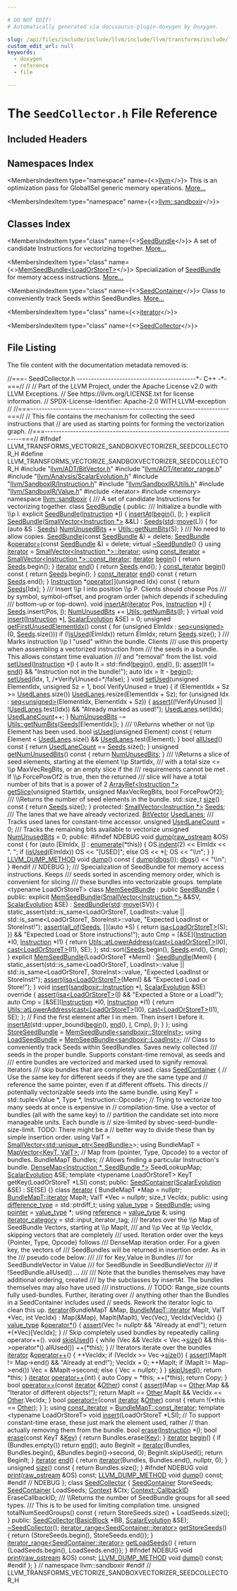 ```yaml
---

# DO NOT EDIT!
# Automatically generated via docusaurus-plugin-doxygen by Doxygen.

slug: /api/files/include/include/llvm/include/llvm/transforms/include/llvm/transforms/vectorize/include/llvm/transforms/vectorize/sandboxvectorizer/seedcollector-h
custom_edit_url: null
keywords:
  - doxygen
  - reference
  - file

---
```





# The `SeedCollector.h` File Reference

<DoxygenPage pluginConfig={pluginConfig}>



## Included Headers

<IncludesList>
<IncludesListItem
  filePath="llvm/ADT/BitVector.h"
  permalink="/docs/api/files/include/include/llvm/include/llvm/adt/bitvector-h"
  isLocal="true" />
<IncludesListItem
  filePath="llvm/ADT/iterator_range.h"
  permalink="/docs/api/files/include/include/llvm/include/llvm/adt/iterator-range-h"
  isLocal="true" />
<IncludesListItem
  filePath="llvm/Analysis/ScalarEvolution.h"
  permalink="/docs/api/files/include/include/llvm/include/llvm/analysis/scalarevolution-h"
  isLocal="true" />
<IncludesListItem
  filePath="llvm/SandboxIR/Instruction.h"
  permalink="/docs/api/files/include/include/llvm/include/llvm/sandboxir/instruction-h"
  isLocal="true" />
<IncludesListItem
  filePath="llvm/SandboxIR/Utils.h"
  permalink="/docs/api/files/include/include/llvm/include/llvm/sandboxir/utils-h"
  isLocal="true" />
<IncludesListItem
  filePath="llvm/SandboxIR/Value.h"
  permalink="/docs/api/files/include/include/llvm/include/llvm/sandboxir/value-h"
  isLocal="true" />
<IncludesListItem
  filePath="iterator"
  permalink=""
  isLocal="false" />
<IncludesListItem
  filePath="memory"
  permalink=""
  isLocal="false" />
</IncludesList>

## Namespaces Index

<MembersIndex>

<MembersIndexItem
  type="namespace"
  name={<><a href="/docs/api/namespaces/llvm">llvm</a></>}>
This is an optimization pass for GlobalISel generic memory operations. <a href="/docs/api/namespaces/llvm/#details">More...</a>
</MembersIndexItem>

<MembersIndexItem
  type="namespace"
  name={<><a href="/docs/api/namespaces/llvm/sandboxir">llvm::sandboxir</a></>}>
</MembersIndexItem>

</MembersIndex>

## Classes Index

<MembersIndex>

<MembersIndexItem
  type="class"
  name={<><a href="/docs/api/classes/llvm/sandboxir/seedbundle">SeedBundle</a></>}>
A set of candidate Instructions for vectorizing together. <a href="/docs/api/classes/llvm/sandboxir/seedbundle/#details">More...</a>
</MembersIndexItem>

<MembersIndexItem
  type="class"
  name={<><a href="/docs/api/classes/llvm/sandboxir/memseedbundle">MemSeedBundle&lt;LoadOrStoreT&gt;</a></>}>
Specialization of <a href="/docs/api/classes/llvm/sandboxir/seedbundle">SeedBundle</a> for memory access instructions. <a href="/docs/api/classes/llvm/sandboxir/memseedbundle/#details">More...</a>
</MembersIndexItem>

<MembersIndexItem
  type="class"
  name={<><a href="/docs/api/classes/llvm/sandboxir/seedcontainer">SeedContainer</a></>}>
Class to conveniently track Seeds within SeedBundles. <a href="/docs/api/classes/llvm/sandboxir/seedcontainer/#details">More...</a>
</MembersIndexItem>

<MembersIndexItem
  type="class"
  name={<><a href="/docs/api/classes/llvm/sandboxir/seedcontainer/iterator">iterator</a></>}>
</MembersIndexItem>

<MembersIndexItem
  type="class"
  name={<><a href="/docs/api/classes/llvm/sandboxir/seedcollector">SeedCollector</a></>}>
</MembersIndexItem>

</MembersIndex>


## File Listing

The file content with the documentation metadata removed is:

<ProgramListing>

<Link id="l00001" /><CodeLine lineNumber="1"><span class="doxyHighlightComment">//===- SeedCollector.h ------------------------------------------&#42;- C++ -&#42;-===//</span></CodeLine>
<Link id="l00002" /><CodeLine lineNumber="2"><span class="doxyHighlightComment">//</span></CodeLine>
<Link id="l00003" /><CodeLine lineNumber="3"><span class="doxyHighlightComment">// Part of the LLVM Project, under the Apache License v2.0 with LLVM Exceptions.</span></CodeLine>
<Link id="l00004" /><CodeLine lineNumber="4"><span class="doxyHighlightComment">// See https://llvm.org/LICENSE.txt for license information.</span></CodeLine>
<Link id="l00005" /><CodeLine lineNumber="5"><span class="doxyHighlightComment">// SPDX-License-Identifier: Apache-2.0 WITH LLVM-exception</span></CodeLine>
<Link id="l00006" /><CodeLine lineNumber="6"><span class="doxyHighlightComment">//</span></CodeLine>
<Link id="l00007" /><CodeLine lineNumber="7"><span class="doxyHighlightComment">//===----------------------------------------------------------------------===//</span></CodeLine>
<Link id="l00008" /><CodeLine lineNumber="8"><span class="doxyHighlightComment">// This file contains the mechanism for collecting the seed instructions that</span></CodeLine>
<Link id="l00009" /><CodeLine lineNumber="9"><span class="doxyHighlightComment">// are used as starting points for forming the vectorization graph.</span></CodeLine>
<Link id="l00010" /><CodeLine lineNumber="10"><span class="doxyHighlightComment">//===----------------------------------------------------------------------===//</span></CodeLine>
<Link id="l00011" /><CodeLine lineNumber="11"></CodeLine>
<Link id="l00012" /><CodeLine lineNumber="12"><span class="doxyHighlightPreprocessor">#ifndef LLVM&#95;TRANSFORMS&#95;VECTORIZE&#95;SANDBOXVECTORIZER&#95;SEEDCOLLECTOR&#95;H</span></CodeLine>
<Link id="l00013" /><CodeLine lineNumber="13"><span class="doxyHighlightPreprocessor">#define LLVM&#95;TRANSFORMS&#95;VECTORIZE&#95;SANDBOXVECTORIZER&#95;SEEDCOLLECTOR&#95;H</span></CodeLine>
<Link id="l00014" /><CodeLine lineNumber="14"></CodeLine>
<Link id="l00015" /><CodeLine lineNumber="15"><span class="doxyHighlightPreprocessor">#include &quot;<a href="/docs/api/files/include/include/llvm/include/llvm/adt/bitvector-h">llvm/ADT/BitVector.h</a>&quot;</span></CodeLine>
<Link id="l00016" /><CodeLine lineNumber="16"><span class="doxyHighlightPreprocessor">#include &quot;<a href="/docs/api/files/include/include/llvm/include/llvm/adt/iterator-range-h">llvm/ADT/iterator&#95;range.h</a>&quot;</span></CodeLine>
<Link id="l00017" /><CodeLine lineNumber="17"><span class="doxyHighlightPreprocessor">#include &quot;<a href="/docs/api/files/include/include/llvm/include/llvm/analysis/scalarevolution-h">llvm/Analysis/ScalarEvolution.h</a>&quot;</span></CodeLine>
<Link id="l00018" /><CodeLine lineNumber="18"><span class="doxyHighlightPreprocessor">#include &quot;<a href="/docs/api/files/include/include/llvm/include/llvm/sandboxir/instruction-h">llvm/SandboxIR/Instruction.h</a>&quot;</span></CodeLine>
<Link id="l00019" /><CodeLine lineNumber="19"><span class="doxyHighlightPreprocessor">#include &quot;<a href="/docs/api/files/include/include/llvm/include/llvm/sandboxir/utils-h">llvm/SandboxIR/Utils.h</a>&quot;</span></CodeLine>
<Link id="l00020" /><CodeLine lineNumber="20"><span class="doxyHighlightPreprocessor">#include &quot;<a href="/docs/api/files/include/include/llvm/include/llvm/sandboxir/value-h">llvm/SandboxIR/Value.h</a>&quot;</span></CodeLine>
<Link id="l00021" /><CodeLine lineNumber="21"><span class="doxyHighlightPreprocessor">#include &lt;iterator&gt;</span></CodeLine>
<Link id="l00022" /><CodeLine lineNumber="22"><span class="doxyHighlightPreprocessor">#include &lt;memory&gt;</span></CodeLine>
<Link id="l00023" /><CodeLine lineNumber="23"></CodeLine>
<Link id="l00024" /><CodeLine lineNumber="24"><span class="doxyHighlightKeyword">namespace </span><span class="doxyHighlight"><a href="/docs/api/namespaces/llvm/sandboxir">llvm::sandboxir</a> &#123;</span></CodeLine>
<Link id="l00025" /><CodeLine lineNumber="25"></CodeLine>
<Link id="l00026" /><CodeLine lineNumber="26"><span class="doxyHighlightComment">/// A set of candidate Instructions for vectorizing together.</span></CodeLine>
<Link id="l00027" /><CodeLine lineNumber="27" lineLink="/docs/api/classes/llvm/sandboxir/seedbundle"><span class="doxyHighlightKeyword">class </span><span class="doxyHighlight"><a href="/docs/api/classes/llvm/sandboxir/seedbundle/#abcf041cbce38b40cc2765f7a1c5183c9">SeedBundle</a> &#123;</span></CodeLine>
<Link id="l00028" /><CodeLine lineNumber="28"><span class="doxyHighlightKeyword">public</span><span class="doxyHighlight">:</span></CodeLine>
<Link id="l00029" /><CodeLine lineNumber="29"><span class="doxyHighlightComment">  /// Initialize a bundle with \\p I.</span></CodeLine>
<Link id="l00030" /><CodeLine lineNumber="30" lineLink="/docs/api/classes/llvm/sandboxir/seedbundle/#abcf041cbce38b40cc2765f7a1c5183c9"><span class="doxyHighlight">  </span><span class="doxyHighlightKeyword">explicit</span><span class="doxyHighlight"> <a href="/docs/api/classes/llvm/sandboxir/seedbundle/#abcf041cbce38b40cc2765f7a1c5183c9">SeedBundle</a>(<a href="/docs/api/classes/llvm/sandboxir/instruction">Instruction</a> &#42;<a href="/docs/api/files/lib/lib/support/md5-cpp/#ac0eafdc9ee161b71e7af98af736952fd">I</a>) &#123; <a href="/docs/api/classes/llvm/sandboxir/seedbundle/#a7d63423056e426e6f51b8a866a4021fa">insertAt</a>(<a href="/docs/api/classes/llvm/sandboxir/seedbundle/#a29e64a05490817b14b7f8e26f57e1a6b">begin</a>(), <a href="/docs/api/files/lib/lib/support/md5-cpp/#ac0eafdc9ee161b71e7af98af736952fd">I</a>); &#125;</span></CodeLine>
<Link id="l00031" /><CodeLine lineNumber="31" lineLink="/docs/api/classes/llvm/sandboxir/seedbundle/#aaca41cf5428be5168a21ead42cccc6cc"><span class="doxyHighlight">  </span><span class="doxyHighlightKeyword">explicit</span><span class="doxyHighlight"> <a href="/docs/api/classes/llvm/sandboxir/seedbundle/#aaca41cf5428be5168a21ead42cccc6cc">SeedBundle</a>(<a href="/docs/api/classes/llvm/smallvector">SmallVector&lt;Instruction &#42;&gt;</a> &amp;&amp;L) : <a href="/docs/api/classes/llvm/sandboxir/seedbundle/#a5df5d71163f4407f8d995939b4c5993a">Seeds</a>(<a href="/docs/api/namespaces/std">std</a>::<a href="/docs/api/namespaces/llvm/#abfc9c7ecf70f66901e439f7c04ef3dbb">move</a>(L)) &#123;</span></CodeLine>
<Link id="l00032" /><CodeLine lineNumber="32"><span class="doxyHighlight">    </span><span class="doxyHighlightKeywordFlow">for</span><span class="doxyHighlight"> (</span><span class="doxyHighlightKeyword">auto</span><span class="doxyHighlight"> &amp;S : <a href="/docs/api/classes/llvm/sandboxir/seedbundle/#a5df5d71163f4407f8d995939b4c5993a">Seeds</a>)</span></CodeLine>
<Link id="l00033" /><CodeLine lineNumber="33"><span class="doxyHighlight">      <a href="/docs/api/classes/llvm/sandboxir/seedbundle/#a8edc4eafc77c1d87a3a6ea498931aa0b">NumUnusedBits</a> += <a href="/docs/api/classes/llvm/sandboxir/utils/#a880037a6ce1e268642581425f4f44c5f">Utils::getNumBits</a>(S);</span></CodeLine>
<Link id="l00034" /><CodeLine lineNumber="34"><span class="doxyHighlight">  &#125;</span></CodeLine>
<Link id="l00035" /><CodeLine lineNumber="35"><span class="doxyHighlightComment">  /// No need to allow copies.</span></CodeLine>
<Link id="l00036" /><CodeLine lineNumber="36" lineLink="/docs/api/classes/llvm/sandboxir/seedbundle/#a932695b91d038b3bffe080e1ec9900ee"><span class="doxyHighlight">  <a href="/docs/api/classes/llvm/sandboxir/seedbundle/#a932695b91d038b3bffe080e1ec9900ee">SeedBundle</a>(</span><span class="doxyHighlightKeyword">const</span><span class="doxyHighlight"> <a href="/docs/api/classes/llvm/sandboxir/seedbundle/#abcf041cbce38b40cc2765f7a1c5183c9">SeedBundle</a> &amp;) = </span><span class="doxyHighlightKeyword">delete</span><span class="doxyHighlight">;</span></CodeLine>
<Link id="l00037" /><CodeLine lineNumber="37" lineLink="/docs/api/classes/llvm/sandboxir/seedbundle/#a1528b30d9333f038ea368ab7b997178d"><span class="doxyHighlight">  <a href="/docs/api/classes/llvm/sandboxir/seedbundle/#abcf041cbce38b40cc2765f7a1c5183c9">SeedBundle</a> &amp;<a href="/docs/api/classes/llvm/sandboxir/seedbundle/#a1528b30d9333f038ea368ab7b997178d">operator=</a>(</span><span class="doxyHighlightKeyword">const</span><span class="doxyHighlight"> <a href="/docs/api/classes/llvm/sandboxir/seedbundle/#abcf041cbce38b40cc2765f7a1c5183c9">SeedBundle</a> &amp;) = </span><span class="doxyHighlightKeyword">delete</span><span class="doxyHighlight">;</span></CodeLine>
<Link id="l00038" /><CodeLine lineNumber="38" lineLink="/docs/api/classes/llvm/sandboxir/seedbundle/#a17b7404d7e1c1631d27cb76b3bb8ca1e"><span class="doxyHighlight">  </span><span class="doxyHighlightKeyword">virtual</span><span class="doxyHighlight"> <a href="/docs/api/classes/llvm/sandboxir/seedbundle/#a17b7404d7e1c1631d27cb76b3bb8ca1e">~SeedBundle</a>() &#123;&#125;</span></CodeLine>
<Link id="l00039" /><CodeLine lineNumber="39"></CodeLine>
<Link id="l00040" /><CodeLine lineNumber="40" lineLink="/docs/api/classes/llvm/sandboxir/seedbundle/#a25966e0212c8c200c3f108a41d7e22ba"><span class="doxyHighlight">  </span><span class="doxyHighlightKeyword">using </span><span class="doxyHighlight"><a href="/docs/api/classes/llvm/sandboxir/seedbundle/#a25966e0212c8c200c3f108a41d7e22ba">iterator</a> = <a href="/docs/api/classes/llvm/smallvectortemplatecommon/#a9eae7ba1448d9866beca95a042de2e11">SmallVector&lt;Instruction &#42;&gt;::iterator</a>;</span></CodeLine>
<Link id="l00041" /><CodeLine lineNumber="41" lineLink="/docs/api/classes/llvm/sandboxir/seedbundle/#ac3b55625ec1cf41a52fd3fd60d7b6008"><span class="doxyHighlight">  </span><span class="doxyHighlightKeyword">using </span><span class="doxyHighlight"><a href="/docs/api/classes/llvm/sandboxir/seedbundle/#ac3b55625ec1cf41a52fd3fd60d7b6008">const&#95;iterator</a> = <a href="/docs/api/classes/llvm/smallvectortemplatecommon/#aa11b903431c1931920939bac6b5293a2">SmallVector&lt;Instruction &#42;&gt;::const&#95;iterator</a>;</span></CodeLine>
<Link id="l00042" /><CodeLine lineNumber="42" lineLink="/docs/api/classes/llvm/sandboxir/seedbundle/#a29e64a05490817b14b7f8e26f57e1a6b"><span class="doxyHighlight">  <a href="/docs/api/classes/llvm/sandboxir/seedbundle/#a25966e0212c8c200c3f108a41d7e22ba">iterator</a> <a href="/docs/api/classes/llvm/sandboxir/seedbundle/#a29e64a05490817b14b7f8e26f57e1a6b">begin</a>() &#123; </span><span class="doxyHighlightKeywordFlow">return</span><span class="doxyHighlight"> <a href="/docs/api/classes/llvm/sandboxir/seedbundle/#a5df5d71163f4407f8d995939b4c5993a">Seeds</a>.begin(); &#125;</span></CodeLine>
<Link id="l00043" /><CodeLine lineNumber="43" lineLink="/docs/api/classes/llvm/sandboxir/seedbundle/#a9d71a328a2b9b1827dd4f8f704581047"><span class="doxyHighlight">  <a href="/docs/api/classes/llvm/sandboxir/seedbundle/#a25966e0212c8c200c3f108a41d7e22ba">iterator</a> <a href="/docs/api/classes/llvm/sandboxir/seedbundle/#a9d71a328a2b9b1827dd4f8f704581047">end</a>() &#123; </span><span class="doxyHighlightKeywordFlow">return</span><span class="doxyHighlight"> <a href="/docs/api/classes/llvm/sandboxir/seedbundle/#a5df5d71163f4407f8d995939b4c5993a">Seeds</a>.end(); &#125;</span></CodeLine>
<Link id="l00044" /><CodeLine lineNumber="44" lineLink="/docs/api/classes/llvm/sandboxir/seedbundle/#a88763e0728d69e6f25d9f06ce4f36fa1"><span class="doxyHighlight">  <a href="/docs/api/classes/llvm/sandboxir/seedbundle/#ac3b55625ec1cf41a52fd3fd60d7b6008">const&#95;iterator</a> <a href="/docs/api/classes/llvm/sandboxir/seedbundle/#a88763e0728d69e6f25d9f06ce4f36fa1">begin</a>()</span><span class="doxyHighlightKeyword"> const </span><span class="doxyHighlight">&#123; </span><span class="doxyHighlightKeywordFlow">return</span><span class="doxyHighlight"> <a href="/docs/api/classes/llvm/sandboxir/seedbundle/#a5df5d71163f4407f8d995939b4c5993a">Seeds</a>.begin(); &#125;</span></CodeLine>
<Link id="l00045" /><CodeLine lineNumber="45" lineLink="/docs/api/classes/llvm/sandboxir/seedbundle/#ad444fde3846e19fd5ef957b612a04ee8"><span class="doxyHighlight">  <a href="/docs/api/classes/llvm/sandboxir/seedbundle/#ac3b55625ec1cf41a52fd3fd60d7b6008">const&#95;iterator</a> <a href="/docs/api/classes/llvm/sandboxir/seedbundle/#ad444fde3846e19fd5ef957b612a04ee8">end</a>()</span><span class="doxyHighlightKeyword"> const </span><span class="doxyHighlight">&#123; </span><span class="doxyHighlightKeywordFlow">return</span><span class="doxyHighlight"> <a href="/docs/api/classes/llvm/sandboxir/seedbundle/#a5df5d71163f4407f8d995939b4c5993a">Seeds</a>.end(); &#125;</span></CodeLine>
<Link id="l00046" /><CodeLine lineNumber="46"></CodeLine>
<Link id="l00047" /><CodeLine lineNumber="47" lineLink="/docs/api/classes/llvm/sandboxir/seedbundle/#ac42d15e5cc1ecea396bba3b9a523e6a1"><span class="doxyHighlight">  <a href="/docs/api/classes/llvm/sandboxir/instruction">Instruction</a> &#42;<a href="/docs/api/classes/llvm/sandboxir/seedbundle/#ac42d15e5cc1ecea396bba3b9a523e6a1">operator&#91;&#93;</a>(</span><span class="doxyHighlightKeywordType">unsigned</span><span class="doxyHighlight"> Idx)</span><span class="doxyHighlightKeyword"> const </span><span class="doxyHighlight">&#123; </span><span class="doxyHighlightKeywordFlow">return</span><span class="doxyHighlight"> <a href="/docs/api/classes/llvm/sandboxir/seedbundle/#a5df5d71163f4407f8d995939b4c5993a">Seeds</a>&#91;Idx&#93;; &#125;</span></CodeLine>
<Link id="l00048" /><CodeLine lineNumber="48"></CodeLine>
<Link id="l00049" /><CodeLine lineNumber="49"><span class="doxyHighlightComment">  /// Insert \\p I into position \\p P. Clients should choose Pos</span></CodeLine>
<Link id="l00050" /><CodeLine lineNumber="50"><span class="doxyHighlightComment">  /// by symbol, symbol-offset, and program order (which depends if scheduling</span></CodeLine>
<Link id="l00051" /><CodeLine lineNumber="51"><span class="doxyHighlightComment">  /// bottom-up or top-down).</span></CodeLine>
<Link id="l00052" /><CodeLine lineNumber="52" lineLink="/docs/api/classes/llvm/sandboxir/seedbundle/#a7d63423056e426e6f51b8a866a4021fa"><span class="doxyHighlight">  </span><span class="doxyHighlightKeywordType">void</span><span class="doxyHighlight"> <a href="/docs/api/classes/llvm/sandboxir/seedbundle/#a7d63423056e426e6f51b8a866a4021fa">insertAt</a>(<a href="/docs/api/classes/llvm/sandboxir/seedbundle/#a25966e0212c8c200c3f108a41d7e22ba">iterator</a> Pos, <a href="/docs/api/classes/llvm/sandboxir/instruction">Instruction</a> &#42;<a href="/docs/api/files/lib/lib/support/md5-cpp/#ac0eafdc9ee161b71e7af98af736952fd">I</a>) &#123;</span></CodeLine>
<Link id="l00053" /><CodeLine lineNumber="53"><span class="doxyHighlight">    <a href="/docs/api/classes/llvm/sandboxir/seedbundle/#a5df5d71163f4407f8d995939b4c5993a">Seeds</a>.insert(Pos, <a href="/docs/api/files/lib/lib/support/md5-cpp/#ac0eafdc9ee161b71e7af98af736952fd">I</a>);</span></CodeLine>
<Link id="l00054" /><CodeLine lineNumber="54"><span class="doxyHighlight">    <a href="/docs/api/classes/llvm/sandboxir/seedbundle/#a8edc4eafc77c1d87a3a6ea498931aa0b">NumUnusedBits</a> += <a href="/docs/api/classes/llvm/sandboxir/utils/#a880037a6ce1e268642581425f4f44c5f">Utils::getNumBits</a>(<a href="/docs/api/files/lib/lib/support/md5-cpp/#ac0eafdc9ee161b71e7af98af736952fd">I</a>);</span></CodeLine>
<Link id="l00055" /><CodeLine lineNumber="55"><span class="doxyHighlight">  &#125;</span></CodeLine>
<Link id="l00056" /><CodeLine lineNumber="56"></CodeLine>
<Link id="l00057" /><CodeLine lineNumber="57" lineLink="/docs/api/classes/llvm/sandboxir/seedbundle/#ab66fdbedf113c1f09824ab89e65b8886"><span class="doxyHighlight">  </span><span class="doxyHighlightKeyword">virtual</span><span class="doxyHighlight"> </span><span class="doxyHighlightKeywordType">void</span><span class="doxyHighlight"> <a href="/docs/api/classes/llvm/sandboxir/seedbundle/#ab66fdbedf113c1f09824ab89e65b8886">insert</a>(<a href="/docs/api/classes/llvm/sandboxir/instruction">Instruction</a> &#42;<a href="/docs/api/files/lib/lib/support/md5-cpp/#ac0eafdc9ee161b71e7af98af736952fd">I</a>, <a href="/docs/api/classes/llvm/scalarevolution">ScalarEvolution</a> &amp;SE) = 0;</span></CodeLine>
<Link id="l00058" /><CodeLine lineNumber="58"></CodeLine>
<Link id="l00059" /><CodeLine lineNumber="59" lineLink="/docs/api/classes/llvm/sandboxir/seedbundle/#abd00778d6d1868b3b847ad3a678a7c4d"><span class="doxyHighlight">  </span><span class="doxyHighlightKeywordType">unsigned</span><span class="doxyHighlight"> <a href="/docs/api/classes/llvm/sandboxir/seedbundle/#abd00778d6d1868b3b847ad3a678a7c4d">getFirstUnusedElementIdx</a>()</span><span class="doxyHighlightKeyword"> const </span><span class="doxyHighlight">&#123;</span></CodeLine>
<Link id="l00060" /><CodeLine lineNumber="60"><span class="doxyHighlight">    </span><span class="doxyHighlightKeywordFlow">for</span><span class="doxyHighlight"> (</span><span class="doxyHighlightKeywordType">unsigned</span><span class="doxyHighlight"> ElmIdx : <a href="/docs/api/namespaces/llvm/#adc4eb8be6f7a12ede962987fb9cabb47">seq&lt;unsigned&gt;</a>(0, <a href="/docs/api/classes/llvm/sandboxir/seedbundle/#a5df5d71163f4407f8d995939b4c5993a">Seeds</a>.size()))</span></CodeLine>
<Link id="l00061" /><CodeLine lineNumber="61"><span class="doxyHighlight">      </span><span class="doxyHighlightKeywordFlow">if</span><span class="doxyHighlight"> (!<a href="/docs/api/classes/llvm/sandboxir/seedbundle/#a2fb177e5ac1738fdc4dd1dfc2bf619b2">isUsed</a>(ElmIdx))</span></CodeLine>
<Link id="l00062" /><CodeLine lineNumber="62"><span class="doxyHighlight">        </span><span class="doxyHighlightKeywordFlow">return</span><span class="doxyHighlight"> ElmIdx;</span></CodeLine>
<Link id="l00063" /><CodeLine lineNumber="63"><span class="doxyHighlight">    </span><span class="doxyHighlightKeywordFlow">return</span><span class="doxyHighlight"> <a href="/docs/api/classes/llvm/sandboxir/seedbundle/#a5df5d71163f4407f8d995939b4c5993a">Seeds</a>.size();</span></CodeLine>
<Link id="l00064" /><CodeLine lineNumber="64"><span class="doxyHighlight">  &#125;</span></CodeLine>
<Link id="l00065" /><CodeLine lineNumber="65"><span class="doxyHighlightComment">  /// Marks instruction \\p I &quot;used&quot; within the bundle. Clients</span></CodeLine>
<Link id="l00066" /><CodeLine lineNumber="66"><span class="doxyHighlightComment">  /// use this property when assembling a vectorized instruction from</span></CodeLine>
<Link id="l00067" /><CodeLine lineNumber="67"><span class="doxyHighlightComment">  /// the seeds in a bundle. This allows constant time evaluation</span></CodeLine>
<Link id="l00068" /><CodeLine lineNumber="68"><span class="doxyHighlightComment">  /// and &quot;removal&quot; from the list.</span></CodeLine>
<Link id="l00069" /><CodeLine lineNumber="69" lineLink="/docs/api/classes/llvm/sandboxir/seedbundle/#a9823456565f3d5c54902857ef08eb379"><span class="doxyHighlight">  </span><span class="doxyHighlightKeywordType">void</span><span class="doxyHighlight"> <a href="/docs/api/classes/llvm/sandboxir/seedbundle/#a9823456565f3d5c54902857ef08eb379">setUsed</a>(<a href="/docs/api/classes/llvm/sandboxir/instruction">Instruction</a> &#42;<a href="/docs/api/files/lib/lib/support/md5-cpp/#ac0eafdc9ee161b71e7af98af736952fd">I</a>) &#123;</span></CodeLine>
<Link id="l00070" /><CodeLine lineNumber="70"><span class="doxyHighlight">    </span><span class="doxyHighlightKeyword">auto</span><span class="doxyHighlight"> It = std::find(<a href="/docs/api/classes/llvm/sandboxir/seedbundle/#a29e64a05490817b14b7f8e26f57e1a6b">begin</a>(), <a href="/docs/api/classes/llvm/sandboxir/seedbundle/#a9d71a328a2b9b1827dd4f8f704581047">end</a>(), <a href="/docs/api/files/lib/lib/support/md5-cpp/#ac0eafdc9ee161b71e7af98af736952fd">I</a>);</span></CodeLine>
<Link id="l00071" /><CodeLine lineNumber="71"><span class="doxyHighlight">    <a href="/docs/api/files/lib/lib/target/lib/target/amdgpu/silowercontrolflow-cpp/#a4868c5d81c5ccc98c47aeab6244346a0">assert</a>(It != <a href="/docs/api/classes/llvm/sandboxir/seedbundle/#a9d71a328a2b9b1827dd4f8f704581047">end</a>() &amp;&amp; </span><span class="doxyHighlightStringLiteral">&quot;Instruction not in the bundle!&quot;</span><span class="doxyHighlight">);</span></CodeLine>
<Link id="l00072" /><CodeLine lineNumber="72"><span class="doxyHighlight">    </span><span class="doxyHighlightKeyword">auto</span><span class="doxyHighlight"> Idx = It - <a href="/docs/api/classes/llvm/sandboxir/seedbundle/#a29e64a05490817b14b7f8e26f57e1a6b">begin</a>();</span></CodeLine>
<Link id="l00073" /><CodeLine lineNumber="73"><span class="doxyHighlight">    <a href="/docs/api/classes/llvm/sandboxir/seedbundle/#a9823456565f3d5c54902857ef08eb379">setUsed</a>(Idx, 1, </span><span class="doxyHighlightComment">/&#42;VerifyUnused=&#42;/</span><span class="doxyHighlightKeyword">false</span><span class="doxyHighlight">);</span></CodeLine>
<Link id="l00074" /><CodeLine lineNumber="74"><span class="doxyHighlight">  &#125;</span></CodeLine>
<Link id="l00075" /><CodeLine lineNumber="75"></CodeLine>
<Link id="l00076" /><CodeLine lineNumber="76" lineLink="/docs/api/classes/llvm/sandboxir/seedbundle/#a6b326cc642a333805cfa5aa71497e0c9"><span class="doxyHighlight">  </span><span class="doxyHighlightKeywordType">void</span><span class="doxyHighlight"> <a href="/docs/api/classes/llvm/sandboxir/seedbundle/#a6b326cc642a333805cfa5aa71497e0c9">setUsed</a>(</span><span class="doxyHighlightKeywordType">unsigned</span><span class="doxyHighlight"> ElementIdx, </span><span class="doxyHighlightKeywordType">unsigned</span><span class="doxyHighlight"> Sz = 1, </span><span class="doxyHighlightKeywordType">bool</span><span class="doxyHighlight"> VerifyUnused = </span><span class="doxyHighlightKeyword">true</span><span class="doxyHighlight">) &#123;</span></CodeLine>
<Link id="l00077" /><CodeLine lineNumber="77"><span class="doxyHighlight">    </span><span class="doxyHighlightKeywordFlow">if</span><span class="doxyHighlight"> (ElementIdx + Sz &gt;= <a href="/docs/api/classes/llvm/sandboxir/seedbundle/#ad1353bd4e3ac7b3c60cd0cff03fcb499">UsedLanes</a>.size())</span></CodeLine>
<Link id="l00078" /><CodeLine lineNumber="78"><span class="doxyHighlight">      <a href="/docs/api/classes/llvm/sandboxir/seedbundle/#ad1353bd4e3ac7b3c60cd0cff03fcb499">UsedLanes</a>.resize(ElementIdx + Sz);</span></CodeLine>
<Link id="l00079" /><CodeLine lineNumber="79"><span class="doxyHighlight">    </span><span class="doxyHighlightKeywordFlow">for</span><span class="doxyHighlight"> (</span><span class="doxyHighlightKeywordType">unsigned</span><span class="doxyHighlight"> Idx : <a href="/docs/api/namespaces/llvm/#adc4eb8be6f7a12ede962987fb9cabb47">seq&lt;unsigned&gt;</a>(ElementIdx, ElementIdx + Sz)) &#123;</span></CodeLine>
<Link id="l00080" /><CodeLine lineNumber="80"><span class="doxyHighlight">      <a href="/docs/api/files/lib/lib/target/lib/target/amdgpu/silowercontrolflow-cpp/#a4868c5d81c5ccc98c47aeab6244346a0">assert</a>((!VerifyUnused || !<a href="/docs/api/classes/llvm/sandboxir/seedbundle/#ad1353bd4e3ac7b3c60cd0cff03fcb499">UsedLanes</a>.test(Idx)) &amp;&amp;</span></CodeLine>
<Link id="l00081" /><CodeLine lineNumber="81"><span class="doxyHighlight">             </span><span class="doxyHighlightStringLiteral">&quot;Already marked as used!&quot;</span><span class="doxyHighlight">);</span></CodeLine>
<Link id="l00082" /><CodeLine lineNumber="82"><span class="doxyHighlight">      <a href="/docs/api/classes/llvm/sandboxir/seedbundle/#ad1353bd4e3ac7b3c60cd0cff03fcb499">UsedLanes</a>.set(Idx);</span></CodeLine>
<Link id="l00083" /><CodeLine lineNumber="83"><span class="doxyHighlight">      <a href="/docs/api/classes/llvm/sandboxir/seedbundle/#ad4a9272150a492d070f1be20a5f9bf52">UsedLaneCount</a>++;</span></CodeLine>
<Link id="l00084" /><CodeLine lineNumber="84"><span class="doxyHighlight">    &#125;</span></CodeLine>
<Link id="l00085" /><CodeLine lineNumber="85"><span class="doxyHighlight">    <a href="/docs/api/classes/llvm/sandboxir/seedbundle/#a8edc4eafc77c1d87a3a6ea498931aa0b">NumUnusedBits</a> -= <a href="/docs/api/classes/llvm/sandboxir/utils/#a880037a6ce1e268642581425f4f44c5f">Utils::getNumBits</a>(<a href="/docs/api/classes/llvm/sandboxir/seedbundle/#a5df5d71163f4407f8d995939b4c5993a">Seeds</a>&#91;ElementIdx&#93;);</span></CodeLine>
<Link id="l00086" /><CodeLine lineNumber="86"><span class="doxyHighlight">  &#125;</span></CodeLine>
<Link id="l00087" /><CodeLine lineNumber="87"><span class="doxyHighlightComment">  /// \\Returns whether or not \\p Element has been used.</span></CodeLine>
<Link id="l00088" /><CodeLine lineNumber="88" lineLink="/docs/api/classes/llvm/sandboxir/seedbundle/#a2fb177e5ac1738fdc4dd1dfc2bf619b2"><span class="doxyHighlight">  </span><span class="doxyHighlightKeywordType">bool</span><span class="doxyHighlight"> <a href="/docs/api/classes/llvm/sandboxir/seedbundle/#a2fb177e5ac1738fdc4dd1dfc2bf619b2">isUsed</a>(</span><span class="doxyHighlightKeywordType">unsigned</span><span class="doxyHighlight"> Element)</span><span class="doxyHighlightKeyword"> const </span><span class="doxyHighlight">&#123;</span></CodeLine>
<Link id="l00089" /><CodeLine lineNumber="89"><span class="doxyHighlight">    </span><span class="doxyHighlightKeywordFlow">return</span><span class="doxyHighlight"> Element &lt; <a href="/docs/api/classes/llvm/sandboxir/seedbundle/#ad1353bd4e3ac7b3c60cd0cff03fcb499">UsedLanes</a>.size() &amp;&amp; <a href="/docs/api/classes/llvm/sandboxir/seedbundle/#ad1353bd4e3ac7b3c60cd0cff03fcb499">UsedLanes</a>.test(Element);</span></CodeLine>
<Link id="l00090" /><CodeLine lineNumber="90"><span class="doxyHighlight">  &#125;</span></CodeLine>
<Link id="l00091" /><CodeLine lineNumber="91" lineLink="/docs/api/classes/llvm/sandboxir/seedbundle/#a5bbf6a3cdafc7ddcefb14736bfcbbe31"><span class="doxyHighlight">  </span><span class="doxyHighlightKeywordType">bool</span><span class="doxyHighlight"> <a href="/docs/api/classes/llvm/sandboxir/seedbundle/#a5bbf6a3cdafc7ddcefb14736bfcbbe31">allUsed</a>()</span><span class="doxyHighlightKeyword"> const </span><span class="doxyHighlight">&#123; </span><span class="doxyHighlightKeywordFlow">return</span><span class="doxyHighlight"> <a href="/docs/api/classes/llvm/sandboxir/seedbundle/#ad4a9272150a492d070f1be20a5f9bf52">UsedLaneCount</a> == <a href="/docs/api/classes/llvm/sandboxir/seedbundle/#a5df5d71163f4407f8d995939b4c5993a">Seeds</a>.size(); &#125;</span></CodeLine>
<Link id="l00092" /><CodeLine lineNumber="92" lineLink="/docs/api/classes/llvm/sandboxir/seedbundle/#a80e62a5d59fb4223760482558e69094b"><span class="doxyHighlight">  </span><span class="doxyHighlightKeywordType">unsigned</span><span class="doxyHighlight"> <a href="/docs/api/classes/llvm/sandboxir/seedbundle/#a80e62a5d59fb4223760482558e69094b">getNumUnusedBits</a>()</span><span class="doxyHighlightKeyword"> const </span><span class="doxyHighlight">&#123; </span><span class="doxyHighlightKeywordFlow">return</span><span class="doxyHighlight"> <a href="/docs/api/classes/llvm/sandboxir/seedbundle/#a8edc4eafc77c1d87a3a6ea498931aa0b">NumUnusedBits</a>; &#125;</span></CodeLine>
<Link id="l00093" /><CodeLine lineNumber="93"></CodeLine>
<Link id="l00094" /><CodeLine lineNumber="94"><span class="doxyHighlightComment">  /// \\Returns a slice of seed elements, starting at the element \\p StartIdx,</span></CodeLine>
<Link id="l00095" /><CodeLine lineNumber="95"><span class="doxyHighlightComment">  /// with a total size &lt;= \\p MaxVecRegBits, or an empty slice if the</span></CodeLine>
<Link id="l00096" /><CodeLine lineNumber="96"><span class="doxyHighlightComment">  /// requirements cannot be met . If \\p ForcePowOf2 is true, then the returned</span></CodeLine>
<Link id="l00097" /><CodeLine lineNumber="97"><span class="doxyHighlightComment">  /// slice will have a total number of bits that is a power of 2</span></CodeLine>
<Link id="l00098" /><CodeLine lineNumber="98"><span class="doxyHighlight">  <a href="/docs/api/classes/llvm/arrayref">ArrayRef&lt;Instruction &#42;&gt;</a> <a href="/docs/api/classes/llvm/sandboxir/seedbundle/#a75a54304c99ee264027c946c229d2ab6">getSlice</a>(</span><span class="doxyHighlightKeywordType">unsigned</span><span class="doxyHighlight"> StartIdx, </span><span class="doxyHighlightKeywordType">unsigned</span><span class="doxyHighlight"> MaxVecRegBits,</span></CodeLine>
<Link id="l00099" /><CodeLine lineNumber="99"><span class="doxyHighlight">                                   </span><span class="doxyHighlightKeywordType">bool</span><span class="doxyHighlight"> ForcePowOf2);</span></CodeLine>
<Link id="l00100" /><CodeLine lineNumber="100"></CodeLine>
<Link id="l00101" /><CodeLine lineNumber="101"><span class="doxyHighlightComment">  /// \\Returns the number of seed elements in the bundle.</span></CodeLine>
<Link id="l00102" /><CodeLine lineNumber="102" lineLink="/docs/api/classes/llvm/sandboxir/seedbundle/#ac37f71f52281256162fb50cdc7117a31"><span class="doxyHighlight">  std::size&#95;t <a href="/docs/api/classes/llvm/sandboxir/seedbundle/#ac37f71f52281256162fb50cdc7117a31">size</a>()</span><span class="doxyHighlightKeyword"> const </span><span class="doxyHighlight">&#123; </span><span class="doxyHighlightKeywordFlow">return</span><span class="doxyHighlight"> <a href="/docs/api/classes/llvm/sandboxir/seedbundle/#a5df5d71163f4407f8d995939b4c5993a">Seeds</a>.size(); &#125;</span></CodeLine>
<Link id="l00103" /><CodeLine lineNumber="103"></CodeLine>
<Link id="l00104" /><CodeLine lineNumber="104"><span class="doxyHighlightKeyword">protected</span><span class="doxyHighlight">:</span></CodeLine>
<Link id="l00105" /><CodeLine lineNumber="105" lineLink="/docs/api/classes/llvm/sandboxir/seedbundle/#a5df5d71163f4407f8d995939b4c5993a"><span class="doxyHighlight">  <a href="/docs/api/classes/llvm/smallvector">SmallVector&lt;Instruction &#42;&gt;</a> <a href="/docs/api/classes/llvm/sandboxir/seedbundle/#a5df5d71163f4407f8d995939b4c5993a">Seeds</a>;</span></CodeLine>
<Link id="l00106" /><CodeLine lineNumber="106"><span class="doxyHighlightComment">  /// The lanes that we have already vectorized.</span></CodeLine>
<Link id="l00107" /><CodeLine lineNumber="107" lineLink="/docs/api/classes/llvm/sandboxir/seedbundle/#ad1353bd4e3ac7b3c60cd0cff03fcb499"><span class="doxyHighlight">  <a href="/docs/api/classes/llvm/bitvector">BitVector</a> <a href="/docs/api/classes/llvm/sandboxir/seedbundle/#ad1353bd4e3ac7b3c60cd0cff03fcb499">UsedLanes</a>;</span></CodeLine>
<Link id="l00108" /><CodeLine lineNumber="108"><span class="doxyHighlightComment">  /// Tracks used lanes for constant-time accessor.</span></CodeLine>
<Link id="l00109" /><CodeLine lineNumber="109" lineLink="/docs/api/classes/llvm/sandboxir/seedbundle/#ad4a9272150a492d070f1be20a5f9bf52"><span class="doxyHighlight">  </span><span class="doxyHighlightKeywordType">unsigned</span><span class="doxyHighlight"> <a href="/docs/api/classes/llvm/sandboxir/seedbundle/#ad4a9272150a492d070f1be20a5f9bf52">UsedLaneCount</a> = 0;</span></CodeLine>
<Link id="l00110" /><CodeLine lineNumber="110"><span class="doxyHighlightComment">  /// Tracks the remaining bits available to vectorize</span></CodeLine>
<Link id="l00111" /><CodeLine lineNumber="111" lineLink="/docs/api/classes/llvm/sandboxir/seedbundle/#a8edc4eafc77c1d87a3a6ea498931aa0b"><span class="doxyHighlight">  </span><span class="doxyHighlightKeywordType">unsigned</span><span class="doxyHighlight"> <a href="/docs/api/classes/llvm/sandboxir/seedbundle/#a8edc4eafc77c1d87a3a6ea498931aa0b">NumUnusedBits</a> = 0;</span></CodeLine>
<Link id="l00112" /><CodeLine lineNumber="112"></CodeLine>
<Link id="l00113" /><CodeLine lineNumber="113"><span class="doxyHighlightKeyword">public</span><span class="doxyHighlight">:</span></CodeLine>
<Link id="l00114" /><CodeLine lineNumber="114"><span class="doxyHighlightPreprocessor">#ifndef NDEBUG</span></CodeLine>
<Link id="l00115" /><CodeLine lineNumber="115" lineLink="/docs/api/classes/llvm/sandboxir/seedbundle/#ad4df5511d40840b3d310d92bfbe6806d"><span class="doxyHighlight">  </span><span class="doxyHighlightKeywordType">void</span><span class="doxyHighlight"> <a href="/docs/api/classes/llvm/sandboxir/seedbundle/#ad4df5511d40840b3d310d92bfbe6806d">dump</a>(<a href="/docs/api/classes/llvm/raw-ostream">raw&#95;ostream</a> &amp;OS)</span><span class="doxyHighlightKeyword"> const </span><span class="doxyHighlight">&#123;</span></CodeLine>
<Link id="l00116" /><CodeLine lineNumber="116"><span class="doxyHighlight">    </span><span class="doxyHighlightKeywordFlow">for</span><span class="doxyHighlight"> (</span><span class="doxyHighlightKeyword">auto</span><span class="doxyHighlight"> &#91;ElmIdx, <a href="/docs/api/files/lib/lib/support/md5-cpp/#ac0eafdc9ee161b71e7af98af736952fd">I</a>&#93; : <a href="/docs/api/namespaces/llvm/#a206e2134ddd2312c3488d0632d98f554">enumerate</a>(&#42;</span><span class="doxyHighlightKeyword">this</span><span class="doxyHighlight">)) &#123;</span></CodeLine>
<Link id="l00117" /><CodeLine lineNumber="117"><span class="doxyHighlight">      OS.<a href="/docs/api/classes/llvm/raw-ostream/#a8fdf5cdf041c8aded7e3308c1c3efacc">indent</a>(2) &lt;&lt; ElmIdx &lt;&lt; </span><span class="doxyHighlightStringLiteral">&quot;. &quot;</span><span class="doxyHighlight">;</span></CodeLine>
<Link id="l00118" /><CodeLine lineNumber="118"><span class="doxyHighlight">      </span><span class="doxyHighlightKeywordFlow">if</span><span class="doxyHighlight"> (<a href="/docs/api/classes/llvm/sandboxir/seedbundle/#a2fb177e5ac1738fdc4dd1dfc2bf619b2">isUsed</a>(ElmIdx))</span></CodeLine>
<Link id="l00119" /><CodeLine lineNumber="119"><span class="doxyHighlight">        OS &lt;&lt; </span><span class="doxyHighlightStringLiteral">&quot;&#91;USED&#93;&quot;</span><span class="doxyHighlight">;</span></CodeLine>
<Link id="l00120" /><CodeLine lineNumber="120"><span class="doxyHighlight">      </span><span class="doxyHighlightKeywordFlow">else</span></CodeLine>
<Link id="l00121" /><CodeLine lineNumber="121"><span class="doxyHighlight">        OS &lt;&lt; &#42;<a href="/docs/api/files/lib/lib/support/md5-cpp/#ac0eafdc9ee161b71e7af98af736952fd">I</a>;</span></CodeLine>
<Link id="l00122" /><CodeLine lineNumber="122"><span class="doxyHighlight">      OS &lt;&lt; </span><span class="doxyHighlightStringLiteral">&quot;\\n&quot;</span><span class="doxyHighlight">;</span></CodeLine>
<Link id="l00123" /><CodeLine lineNumber="123"><span class="doxyHighlight">    &#125;</span></CodeLine>
<Link id="l00124" /><CodeLine lineNumber="124"><span class="doxyHighlight">  &#125;</span></CodeLine>
<Link id="l00125" /><CodeLine lineNumber="125" lineLink="/docs/api/classes/llvm/sandboxir/seedbundle/#adb2341568ceba242cfe990f24680a7e5"><span class="doxyHighlight">  <a href="/docs/api/files/include/include/llvm/include/llvm/support/compiler-h/#aa863693eef567397d9c292da5bf22d34">LLVM&#95;DUMP&#95;METHOD</a> </span><span class="doxyHighlightKeywordType">void</span><span class="doxyHighlight"> <a href="/docs/api/classes/llvm/sandboxir/seedbundle/#adb2341568ceba242cfe990f24680a7e5">dump</a>()</span><span class="doxyHighlightKeyword"> const </span><span class="doxyHighlight">&#123;</span></CodeLine>
<Link id="l00126" /><CodeLine lineNumber="126"><span class="doxyHighlight">    <a href="/docs/api/classes/llvm/sandboxir/seedbundle/#adb2341568ceba242cfe990f24680a7e5">dump</a>(<a href="/docs/api/namespaces/llvm/#a7c46c742c31be54870e2038048e6b391">dbgs</a>());</span></CodeLine>
<Link id="l00127" /><CodeLine lineNumber="127"><span class="doxyHighlight">    <a href="/docs/api/namespaces/llvm/#a7c46c742c31be54870e2038048e6b391">dbgs</a>() &lt;&lt; </span><span class="doxyHighlightStringLiteral">&quot;\\n&quot;</span><span class="doxyHighlight">;</span></CodeLine>
<Link id="l00128" /><CodeLine lineNumber="128"><span class="doxyHighlight">  &#125;</span></CodeLine>
<Link id="l00129" /><CodeLine lineNumber="129"><span class="doxyHighlightPreprocessor">#endif </span><span class="doxyHighlightComment">// NDEBUG</span></CodeLine>
<Link id="l00130" /><CodeLine lineNumber="130"><span class="doxyHighlight">&#125;;</span></CodeLine>
<Link id="l00131" /><CodeLine lineNumber="131"></CodeLine>
<Link id="l00132" /><CodeLine lineNumber="132"><span class="doxyHighlightComment">/// Specialization of SeedBundle for memory access instructions. Keeps</span></CodeLine>
<Link id="l00133" /><CodeLine lineNumber="133"><span class="doxyHighlightComment">/// seeds sorted in ascending memory order, which is convenient for slicing</span></CodeLine>
<Link id="l00134" /><CodeLine lineNumber="134"><span class="doxyHighlightComment">/// these bundles into vectorizable groups.</span></CodeLine>
<Link id="l00135" /><CodeLine lineNumber="135" lineLink="/docs/api/classes/llvm/sandboxir/memseedbundle"><span class="doxyHighlightKeyword">template</span><span class="doxyHighlight"> &lt;</span><span class="doxyHighlightKeyword">typename</span><span class="doxyHighlight"> LoadOrStoreT&gt; </span><span class="doxyHighlightKeyword">class </span><span class="doxyHighlight"><a href="/docs/api/classes/llvm/sandboxir/memseedbundle/#a5d9eeeed10260d334e4fa005d77f6637">MemSeedBundle</a> : </span><span class="doxyHighlightKeyword">public</span><span class="doxyHighlight"> <a href="/docs/api/classes/llvm/sandboxir/seedbundle/#abcf041cbce38b40cc2765f7a1c5183c9">SeedBundle</a> &#123;</span></CodeLine>
<Link id="l00136" /><CodeLine lineNumber="136"><span class="doxyHighlightKeyword">public</span><span class="doxyHighlight">:</span></CodeLine>
<Link id="l00137" /><CodeLine lineNumber="137" lineLink="/docs/api/classes/llvm/sandboxir/memseedbundle/#a5d9eeeed10260d334e4fa005d77f6637"><span class="doxyHighlight">  </span><span class="doxyHighlightKeyword">explicit</span><span class="doxyHighlight"> <a href="/docs/api/classes/llvm/sandboxir/memseedbundle/#a5d9eeeed10260d334e4fa005d77f6637">MemSeedBundle</a>(<a href="/docs/api/classes/llvm/smallvector">SmallVector&lt;Instruction &#42;&gt;</a> &amp;&amp;SV, <a href="/docs/api/classes/llvm/scalarevolution">ScalarEvolution</a> &amp;SE)</span></CodeLine>
<Link id="l00138" /><CodeLine lineNumber="138"><span class="doxyHighlight">      : <a href="/docs/api/classes/llvm/sandboxir/seedbundle/#abcf041cbce38b40cc2765f7a1c5183c9">SeedBundle</a>(<a href="/docs/api/namespaces/std">std</a>::<a href="/docs/api/namespaces/llvm/#abfc9c7ecf70f66901e439f7c04ef3dbb">move</a>(SV)) &#123;</span></CodeLine>
<Link id="l00139" /><CodeLine lineNumber="139"><span class="doxyHighlight">    </span><span class="doxyHighlightKeyword">static&#95;assert</span><span class="doxyHighlight">(std::is&#95;same&lt;LoadOrStoreT, LoadInst&gt;::value ||</span></CodeLine>
<Link id="l00140" /><CodeLine lineNumber="140"><span class="doxyHighlight">                      std::is&#95;same&lt;LoadOrStoreT, StoreInst&gt;::value,</span></CodeLine>
<Link id="l00141" /><CodeLine lineNumber="141"><span class="doxyHighlight">                  </span><span class="doxyHighlightStringLiteral">&quot;Expected LoadInst or StoreInst!&quot;</span><span class="doxyHighlight">);</span></CodeLine>
<Link id="l00142" /><CodeLine lineNumber="142"><span class="doxyHighlight">    <a href="/docs/api/files/lib/lib/target/lib/target/amdgpu/silowercontrolflow-cpp/#a4868c5d81c5ccc98c47aeab6244346a0">assert</a>(<a href="/docs/api/namespaces/llvm/#a0d10fe510ced2849a8074fe81e5d04ce">all&#95;of</a>(<a href="/docs/api/classes/llvm/sandboxir/seedbundle/#a5df5d71163f4407f8d995939b4c5993a">Seeds</a>, &#91;&#93;(</span><span class="doxyHighlightKeyword">auto</span><span class="doxyHighlight"> &#42;S) &#123; </span><span class="doxyHighlightKeywordFlow">return</span><span class="doxyHighlight"> <a href="/docs/api/namespaces/llvm/#a92ca992e52dddc420f4b069cae06dfbe">isa&lt;LoadOrStoreT&gt;</a>(S); &#125;) &amp;&amp;</span></CodeLine>
<Link id="l00143" /><CodeLine lineNumber="143"><span class="doxyHighlight">           </span><span class="doxyHighlightStringLiteral">&quot;Expected Load or Store instructions!&quot;</span><span class="doxyHighlight">);</span></CodeLine>
<Link id="l00144" /><CodeLine lineNumber="144"><span class="doxyHighlight">    </span><span class="doxyHighlightKeyword">auto</span><span class="doxyHighlight"> Cmp = &#91;&amp;SE&#93;(<a href="/docs/api/classes/llvm/sandboxir/instruction">Instruction</a> &#42;I0, <a href="/docs/api/classes/llvm/sandboxir/instruction">Instruction</a> &#42;I1) &#123;</span></CodeLine>
<Link id="l00145" /><CodeLine lineNumber="145"><span class="doxyHighlight">      </span><span class="doxyHighlightKeywordFlow">return</span><span class="doxyHighlight"> <a href="/docs/api/classes/llvm/sandboxir/utils/#a283da28f49cf79afe0661c5b84db7910">Utils::atLowerAddress</a>(<a href="/docs/api/namespaces/llvm/#ac4fc845f5ed92de63cd4474f128f5fc5">cast&lt;LoadOrStoreT&gt;</a>(I0),</span></CodeLine>
<Link id="l00146" /><CodeLine lineNumber="146"><span class="doxyHighlight">                                   <a href="/docs/api/namespaces/llvm/#ac4fc845f5ed92de63cd4474f128f5fc5">cast&lt;LoadOrStoreT&gt;</a>(I1), SE);</span></CodeLine>
<Link id="l00147" /><CodeLine lineNumber="147"><span class="doxyHighlight">    &#125;;</span></CodeLine>
<Link id="l00148" /><CodeLine lineNumber="148"><span class="doxyHighlight">    std::sort(<a href="/docs/api/classes/llvm/sandboxir/seedbundle/#a5df5d71163f4407f8d995939b4c5993a">Seeds</a>.begin(), <a href="/docs/api/classes/llvm/sandboxir/seedbundle/#a5df5d71163f4407f8d995939b4c5993a">Seeds</a>.end(), Cmp);</span></CodeLine>
<Link id="l00149" /><CodeLine lineNumber="149"><span class="doxyHighlight">  &#125;</span></CodeLine>
<Link id="l00150" /><CodeLine lineNumber="150" lineLink="/docs/api/classes/llvm/sandboxir/memseedbundle/#afaf77f4e01bfce176b32a6218375374d"><span class="doxyHighlight">  </span><span class="doxyHighlightKeyword">explicit</span><span class="doxyHighlight"> <a href="/docs/api/classes/llvm/sandboxir/memseedbundle/#afaf77f4e01bfce176b32a6218375374d">MemSeedBundle</a>(LoadOrStoreT &#42;MemI) : <a href="/docs/api/classes/llvm/sandboxir/seedbundle/#abcf041cbce38b40cc2765f7a1c5183c9">SeedBundle</a>(MemI) &#123;</span></CodeLine>
<Link id="l00151" /><CodeLine lineNumber="151"><span class="doxyHighlight">    </span><span class="doxyHighlightKeyword">static&#95;assert</span><span class="doxyHighlight">(std::is&#95;same&lt;LoadOrStoreT, LoadInst&gt;::value ||</span></CodeLine>
<Link id="l00152" /><CodeLine lineNumber="152"><span class="doxyHighlight">                      std::is&#95;same&lt;LoadOrStoreT, StoreInst&gt;::value,</span></CodeLine>
<Link id="l00153" /><CodeLine lineNumber="153"><span class="doxyHighlight">                  </span><span class="doxyHighlightStringLiteral">&quot;Expected LoadInst or StoreInst!&quot;</span><span class="doxyHighlight">);</span></CodeLine>
<Link id="l00154" /><CodeLine lineNumber="154"><span class="doxyHighlight">    <a href="/docs/api/files/lib/lib/target/lib/target/amdgpu/silowercontrolflow-cpp/#a4868c5d81c5ccc98c47aeab6244346a0">assert</a>(<a href="/docs/api/namespaces/llvm/#a92ca992e52dddc420f4b069cae06dfbe">isa&lt;LoadOrStoreT&gt;</a>(MemI) &amp;&amp; </span><span class="doxyHighlightStringLiteral">&quot;Expected Load or Store!&quot;</span><span class="doxyHighlight">);</span></CodeLine>
<Link id="l00155" /><CodeLine lineNumber="155"><span class="doxyHighlight">  &#125;</span></CodeLine>
<Link id="l00156" /><CodeLine lineNumber="156" lineLink="/docs/api/classes/llvm/sandboxir/memseedbundle/#af9bf47b55127bc4dab70c2a450ee1a27"><span class="doxyHighlight">  </span><span class="doxyHighlightKeywordType">void</span><span class="doxyHighlight"> <a href="/docs/api/classes/llvm/sandboxir/memseedbundle/#af9bf47b55127bc4dab70c2a450ee1a27">insert</a>(<a href="/docs/api/classes/llvm/sandboxir/instruction">sandboxir::Instruction</a> &#42;<a href="/docs/api/files/lib/lib/support/md5-cpp/#ac0eafdc9ee161b71e7af98af736952fd">I</a>, <a href="/docs/api/classes/llvm/scalarevolution">ScalarEvolution</a> &amp;SE)</span><span class="doxyHighlightKeyword"> override </span><span class="doxyHighlight">&#123;</span></CodeLine>
<Link id="l00157" /><CodeLine lineNumber="157"><span class="doxyHighlight">    <a href="/docs/api/files/lib/lib/target/lib/target/amdgpu/silowercontrolflow-cpp/#a4868c5d81c5ccc98c47aeab6244346a0">assert</a>(<a href="/docs/api/namespaces/llvm/#a92ca992e52dddc420f4b069cae06dfbe">isa&lt;LoadOrStoreT&gt;</a>(<a href="/docs/api/files/lib/lib/support/md5-cpp/#ac0eafdc9ee161b71e7af98af736952fd">I</a>) &amp;&amp; </span><span class="doxyHighlightStringLiteral">&quot;Expected a Store or a Load!&quot;</span><span class="doxyHighlight">);</span></CodeLine>
<Link id="l00158" /><CodeLine lineNumber="158"><span class="doxyHighlight">    </span><span class="doxyHighlightKeyword">auto</span><span class="doxyHighlight"> Cmp = &#91;&amp;SE&#93;(<a href="/docs/api/classes/llvm/sandboxir/instruction">Instruction</a> &#42;I0, <a href="/docs/api/classes/llvm/sandboxir/instruction">Instruction</a> &#42;I1) &#123;</span></CodeLine>
<Link id="l00159" /><CodeLine lineNumber="159"><span class="doxyHighlight">      </span><span class="doxyHighlightKeywordFlow">return</span><span class="doxyHighlight"> <a href="/docs/api/classes/llvm/sandboxir/utils/#a283da28f49cf79afe0661c5b84db7910">Utils::atLowerAddress</a>(<a href="/docs/api/namespaces/llvm/#ac4fc845f5ed92de63cd4474f128f5fc5">cast&lt;LoadOrStoreT&gt;</a>(I0),</span></CodeLine>
<Link id="l00160" /><CodeLine lineNumber="160"><span class="doxyHighlight">                                   <a href="/docs/api/namespaces/llvm/#ac4fc845f5ed92de63cd4474f128f5fc5">cast&lt;LoadOrStoreT&gt;</a>(I1), SE);</span></CodeLine>
<Link id="l00161" /><CodeLine lineNumber="161"><span class="doxyHighlight">    &#125;;</span></CodeLine>
<Link id="l00162" /><CodeLine lineNumber="162"><span class="doxyHighlight">    </span><span class="doxyHighlightComment">// Find the first element after I in mem. Then insert I before it.</span></CodeLine>
<Link id="l00163" /><CodeLine lineNumber="163"><span class="doxyHighlight">    <a href="/docs/api/classes/llvm/sandboxir/seedbundle/#a7d63423056e426e6f51b8a866a4021fa">insertAt</a>(std::upper&#95;bound(<a href="/docs/api/classes/llvm/sandboxir/seedbundle/#a29e64a05490817b14b7f8e26f57e1a6b">begin</a>(), <a href="/docs/api/classes/llvm/sandboxir/seedbundle/#a9d71a328a2b9b1827dd4f8f704581047">end</a>(), <a href="/docs/api/files/lib/lib/support/md5-cpp/#ac0eafdc9ee161b71e7af98af736952fd">I</a>, Cmp), <a href="/docs/api/files/lib/lib/support/md5-cpp/#ac0eafdc9ee161b71e7af98af736952fd">I</a>);</span></CodeLine>
<Link id="l00164" /><CodeLine lineNumber="164"><span class="doxyHighlight">  &#125;</span></CodeLine>
<Link id="l00165" /><CodeLine lineNumber="165"><span class="doxyHighlight">&#125;;</span></CodeLine>
<Link id="l00166" /><CodeLine lineNumber="166"></CodeLine>
<Link id="l00167" /><CodeLine lineNumber="167" lineLink="/docs/api/namespaces/llvm/sandboxir/#ab28fcccc609079d11c8f53d2e5b332e4"><span class="doxyHighlightKeyword">using </span><span class="doxyHighlight"><a href="/docs/api/namespaces/llvm/sandboxir/#ab28fcccc609079d11c8f53d2e5b332e4">StoreSeedBundle</a> = <a href="/docs/api/classes/llvm/sandboxir/memseedbundle">MemSeedBundle&lt;sandboxir::StoreInst&gt;</a>;</span></CodeLine>
<Link id="l00168" /><CodeLine lineNumber="168" lineLink="/docs/api/namespaces/llvm/sandboxir/#a886b800879b5a7bf155963a03b7fcae5"><span class="doxyHighlightKeyword">using </span><span class="doxyHighlight"><a href="/docs/api/namespaces/llvm/sandboxir/#a886b800879b5a7bf155963a03b7fcae5">LoadSeedBundle</a> = <a href="/docs/api/classes/llvm/sandboxir/memseedbundle">MemSeedBundle&lt;sandboxir::LoadInst&gt;</a>;</span></CodeLine>
<Link id="l00169" /><CodeLine lineNumber="169"></CodeLine>
<Link id="l00170" /><CodeLine lineNumber="170"><span class="doxyHighlightComment">/// Class to conveniently track Seeds within SeedBundles. Saves newly collected</span></CodeLine>
<Link id="l00171" /><CodeLine lineNumber="171"><span class="doxyHighlightComment">/// seeds in the proper bundle. Supports constant-time removal, as seeds and</span></CodeLine>
<Link id="l00172" /><CodeLine lineNumber="172"><span class="doxyHighlightComment">/// entire bundles are vectorized and marked used to signify removal. Iterators</span></CodeLine>
<Link id="l00173" /><CodeLine lineNumber="173"><span class="doxyHighlightComment">/// skip bundles that are completely used.</span></CodeLine>
<Link id="l00174" /><CodeLine lineNumber="174" lineLink="/docs/api/classes/llvm/sandboxir/seedcontainer"><span class="doxyHighlightKeyword">class </span><span class="doxyHighlight"><a href="/docs/api/classes/llvm/sandboxir/seedcontainer/#a8e0dc6e42ef6fab7dfe651f2610b87fb">SeedContainer</a> &#123;</span></CodeLine>
<Link id="l00175" /><CodeLine lineNumber="175"><span class="doxyHighlight">  </span><span class="doxyHighlightComment">// Use the same key for different seeds if they are the same type and</span></CodeLine>
<Link id="l00176" /><CodeLine lineNumber="176"><span class="doxyHighlight">  </span><span class="doxyHighlightComment">// reference the same pointer, even if at different offsets. This directs</span></CodeLine>
<Link id="l00177" /><CodeLine lineNumber="177"><span class="doxyHighlight">  </span><span class="doxyHighlightComment">// potentially vectorizable seeds into the same bundle.</span></CodeLine>
<Link id="l00178" /><CodeLine lineNumber="178"><span class="doxyHighlight">  </span><span class="doxyHighlightKeyword">using </span><span class="doxyHighlight">KeyT = std::tuple&lt;Value &#42;, Type &#42;, Instruction::Opcode&gt;;</span></CodeLine>
<Link id="l00179" /><CodeLine lineNumber="179"><span class="doxyHighlight">  </span><span class="doxyHighlightComment">// Trying to vectorize too many seeds at once is expensive in</span></CodeLine>
<Link id="l00180" /><CodeLine lineNumber="180"><span class="doxyHighlight">  </span><span class="doxyHighlightComment">// compilation-time. Use a vector of bundles (all with the same key) to</span></CodeLine>
<Link id="l00181" /><CodeLine lineNumber="181"><span class="doxyHighlight">  </span><span class="doxyHighlightComment">// partition the candidate set into more manageable units. Each bundle is</span></CodeLine>
<Link id="l00182" /><CodeLine lineNumber="182"><span class="doxyHighlight">  </span><span class="doxyHighlightComment">// size-limited by sbvec-seed-bundle-size-limit.  TODO: There might be a</span></CodeLine>
<Link id="l00183" /><CodeLine lineNumber="183"><span class="doxyHighlight">  </span><span class="doxyHighlightComment">// better way to divide these than by simple insertion order.</span></CodeLine>
<Link id="l00184" /><CodeLine lineNumber="184"><span class="doxyHighlight">  </span><span class="doxyHighlightKeyword">using </span><span class="doxyHighlight">ValT = <a href="/docs/api/classes/llvm/smallvector">SmallVector&lt;std::unique&#95;ptr&lt;SeedBundle&gt;</a>&gt;;</span></CodeLine>
<Link id="l00185" /><CodeLine lineNumber="185"><span class="doxyHighlight">  </span><span class="doxyHighlightKeyword">using </span><span class="doxyHighlight">BundleMapT = <a href="/docs/api/classes/llvm/mapvector">MapVector&lt;KeyT, ValT&gt;</a>;</span></CodeLine>
<Link id="l00186" /><CodeLine lineNumber="186"><span class="doxyHighlight">  </span><span class="doxyHighlightComment">// Map from &#123;pointer, Type, Opcode&#125; to a vector of bundles.</span></CodeLine>
<Link id="l00187" /><CodeLine lineNumber="187"><span class="doxyHighlight">  BundleMapT Bundles;</span></CodeLine>
<Link id="l00188" /><CodeLine lineNumber="188"><span class="doxyHighlight">  </span><span class="doxyHighlightComment">// Allows finding a particular Instruction&#39;s bundle.</span></CodeLine>
<Link id="l00189" /><CodeLine lineNumber="189"><span class="doxyHighlight">  <a href="/docs/api/classes/llvm/densemap">DenseMap&lt;Instruction &#42;, SeedBundle &#42;&gt;</a> SeedLookupMap;</span></CodeLine>
<Link id="l00190" /><CodeLine lineNumber="190"></CodeLine>
<Link id="l00191" /><CodeLine lineNumber="191"><span class="doxyHighlight">  <a href="/docs/api/classes/llvm/scalarevolution">ScalarEvolution</a> &amp;SE;</span></CodeLine>
<Link id="l00192" /><CodeLine lineNumber="192"></CodeLine>
<Link id="l00193" /><CodeLine lineNumber="193"><span class="doxyHighlight">  </span><span class="doxyHighlightKeyword">template</span><span class="doxyHighlight"> &lt;</span><span class="doxyHighlightKeyword">typename</span><span class="doxyHighlight"> LoadOrStoreT&gt; KeyT getKey(LoadOrStoreT &#42;LSI) </span><span class="doxyHighlightKeyword">const</span><span class="doxyHighlight">;</span></CodeLine>
<Link id="l00194" /><CodeLine lineNumber="194"></CodeLine>
<Link id="l00195" /><CodeLine lineNumber="195"><span class="doxyHighlightKeyword">public</span><span class="doxyHighlight">:</span></CodeLine>
<Link id="l00196" /><CodeLine lineNumber="196" lineLink="/docs/api/classes/llvm/sandboxir/seedcontainer/#a8e0dc6e42ef6fab7dfe651f2610b87fb"><span class="doxyHighlight">  <a href="/docs/api/classes/llvm/sandboxir/seedcontainer/#a8e0dc6e42ef6fab7dfe651f2610b87fb">SeedContainer</a>(<a href="/docs/api/classes/llvm/scalarevolution">ScalarEvolution</a> &amp;SE) : SE(SE) &#123;&#125;</span></CodeLine>
<Link id="l00197" /><CodeLine lineNumber="197"></CodeLine>
<Link id="l00198" /><CodeLine lineNumber="198" lineLink="/docs/api/classes/llvm/sandboxir/seedcontainer/iterator"><span class="doxyHighlight">  </span><span class="doxyHighlightKeyword">class </span><span class="doxyHighlight"><a href="/docs/api/classes/llvm/sandboxir/seedcontainer/iterator/#ad5a5afe5a3b85db1f4a1d6b656a44a4a">iterator</a> &#123;</span></CodeLine>
<Link id="l00199" /><CodeLine lineNumber="199"><span class="doxyHighlight">    BundleMapT &#42;Map = </span><span class="doxyHighlightKeyword">nullptr</span><span class="doxyHighlight">;</span></CodeLine>
<Link id="l00200" /><CodeLine lineNumber="200"><span class="doxyHighlight">    <a href="/docs/api/classes/llvm/mapvector/#a085f340f16ff796202863961ff734902">BundleMapT::iterator</a> MapIt;</span></CodeLine>
<Link id="l00201" /><CodeLine lineNumber="201"><span class="doxyHighlight">    ValT &#42;Vec = </span><span class="doxyHighlightKeyword">nullptr</span><span class="doxyHighlight">;</span></CodeLine>
<Link id="l00202" /><CodeLine lineNumber="202"><span class="doxyHighlight">    </span><span class="doxyHighlightKeywordType">size&#95;t</span><span class="doxyHighlight"> VecIdx;</span></CodeLine>
<Link id="l00203" /><CodeLine lineNumber="203"></CodeLine>
<Link id="l00204" /><CodeLine lineNumber="204"><span class="doxyHighlight">  </span><span class="doxyHighlightKeyword">public</span><span class="doxyHighlight">:</span></CodeLine>
<Link id="l00205" /><CodeLine lineNumber="205" lineLink="/docs/api/classes/llvm/sandboxir/seedcontainer/iterator/#ad7a86e8360550d8b1d35d7f2a3f4c230"><span class="doxyHighlight">    </span><span class="doxyHighlightKeyword">using </span><span class="doxyHighlight"><a href="/docs/api/classes/llvm/sandboxir/seedcontainer/iterator/#ad7a86e8360550d8b1d35d7f2a3f4c230">difference&#95;type</a> = std::ptrdiff&#95;t;</span></CodeLine>
<Link id="l00206" /><CodeLine lineNumber="206" lineLink="/docs/api/classes/llvm/sandboxir/seedcontainer/iterator/#ab87ebec5a95f5841203507eed6171494"><span class="doxyHighlight">    </span><span class="doxyHighlightKeyword">using </span><span class="doxyHighlight"><a href="/docs/api/classes/llvm/sandboxir/seedcontainer/iterator/#ab87ebec5a95f5841203507eed6171494">value&#95;type</a> = <a href="/docs/api/classes/llvm/sandboxir/seedbundle">SeedBundle</a>;</span></CodeLine>
<Link id="l00207" /><CodeLine lineNumber="207" lineLink="/docs/api/classes/llvm/sandboxir/seedcontainer/iterator/#a62b3dec633cd93d747d0a2e86d248445"><span class="doxyHighlight">    </span><span class="doxyHighlightKeyword">using </span><span class="doxyHighlight"><a href="/docs/api/classes/llvm/sandboxir/seedcontainer/iterator/#a62b3dec633cd93d747d0a2e86d248445">pointer</a> = <a href="/docs/api/classes/llvm/sandboxir/seedcontainer/iterator/#ab87ebec5a95f5841203507eed6171494">value&#95;type</a> &#42;;</span></CodeLine>
<Link id="l00208" /><CodeLine lineNumber="208" lineLink="/docs/api/classes/llvm/sandboxir/seedcontainer/iterator/#a9ac820b6e39a9b06154727dac4e77287"><span class="doxyHighlight">    </span><span class="doxyHighlightKeyword">using </span><span class="doxyHighlight"><a href="/docs/api/classes/llvm/sandboxir/seedcontainer/iterator/#a9ac820b6e39a9b06154727dac4e77287">reference</a> = <a href="/docs/api/classes/llvm/sandboxir/seedcontainer/iterator/#ab87ebec5a95f5841203507eed6171494">value&#95;type</a> &amp;;</span></CodeLine>
<Link id="l00209" /><CodeLine lineNumber="209" lineLink="/docs/api/classes/llvm/sandboxir/seedcontainer/iterator/#ae4ea02e2b58cd1443f70e444e1c852cb"><span class="doxyHighlight">    </span><span class="doxyHighlightKeyword">using </span><span class="doxyHighlight"><a href="/docs/api/classes/llvm/sandboxir/seedcontainer/iterator/#ae4ea02e2b58cd1443f70e444e1c852cb">iterator&#95;category</a> = std::input&#95;iterator&#95;tag;</span></CodeLine>
<Link id="l00210" /><CodeLine lineNumber="210"></CodeLine>
<Link id="l00211" /><CodeLine lineNumber="211"><span class="doxyHighlightComment">    /// Iterates over the \\p Map of SeedBundle Vectors, starting at \\p MapIt,</span></CodeLine>
<Link id="l00212" /><CodeLine lineNumber="212"><span class="doxyHighlightComment">    /// and \\p Vec at \\p VecIdx, skipping vectors that are completely</span></CodeLine>
<Link id="l00213" /><CodeLine lineNumber="213"><span class="doxyHighlightComment">    /// used. Iteration order over the keys &#123;Pointer, Type, Opcode&#125; follows</span></CodeLine>
<Link id="l00214" /><CodeLine lineNumber="214"><span class="doxyHighlightComment">    /// DenseMap iteration order. For a given key, the vectors of</span></CodeLine>
<Link id="l00215" /><CodeLine lineNumber="215"><span class="doxyHighlightComment">    /// SeedBundles will be returned in insertion order. As in the</span></CodeLine>
<Link id="l00216" /><CodeLine lineNumber="216"><span class="doxyHighlightComment">    /// pseudo code below:</span></CodeLine>
<Link id="l00217" /><CodeLine lineNumber="217"><span class="doxyHighlightComment">    ///</span></CodeLine>
<Link id="l00218" /><CodeLine lineNumber="218"><span class="doxyHighlightComment">    /// for Key,Value in Bundles</span></CodeLine>
<Link id="l00219" /><CodeLine lineNumber="219"><span class="doxyHighlightComment">    ///   for SeedBundleVector in Value</span></CodeLine>
<Link id="l00220" /><CodeLine lineNumber="220"><span class="doxyHighlightComment">    ///     for SeedBundle in SeedBundleVector</span></CodeLine>
<Link id="l00221" /><CodeLine lineNumber="221"><span class="doxyHighlightComment">    ///        if !SeedBundle.allUsed() ...</span></CodeLine>
<Link id="l00222" /><CodeLine lineNumber="222"><span class="doxyHighlightComment">    ///</span></CodeLine>
<Link id="l00223" /><CodeLine lineNumber="223"><span class="doxyHighlightComment">    /// Note that the bundles themselves may have additional ordering, created</span></CodeLine>
<Link id="l00224" /><CodeLine lineNumber="224"><span class="doxyHighlightComment">    /// by the subclasses by insertAt. The bundles themselves may also have used</span></CodeLine>
<Link id="l00225" /><CodeLine lineNumber="225"><span class="doxyHighlightComment">    /// instructions.</span></CodeLine>
<Link id="l00226" /><CodeLine lineNumber="226"></CodeLine>
<Link id="l00227" /><CodeLine lineNumber="227"><span class="doxyHighlight">    </span><span class="doxyHighlightComment">// TODO: Range&#95;size counts fully used-bundles. Further, iterating over</span></CodeLine>
<Link id="l00228" /><CodeLine lineNumber="228"><span class="doxyHighlight">    </span><span class="doxyHighlightComment">// anything other than the Bundles in a SeedContainer includes used</span></CodeLine>
<Link id="l00229" /><CodeLine lineNumber="229"><span class="doxyHighlight">    </span><span class="doxyHighlightComment">// seeds. Rework the iterator logic to clean this up.</span></CodeLine>
<Link id="l00230" /><CodeLine lineNumber="230" lineLink="/docs/api/classes/llvm/sandboxir/seedcontainer/iterator/#ad5a5afe5a3b85db1f4a1d6b656a44a4a"><span class="doxyHighlight">    <a href="/docs/api/classes/llvm/sandboxir/seedcontainer/iterator/#ad5a5afe5a3b85db1f4a1d6b656a44a4a">iterator</a>(BundleMapT &amp;Map, <a href="/docs/api/classes/llvm/mapvector/#a085f340f16ff796202863961ff734902">BundleMapT::iterator</a> MapIt, ValT &#42;Vec, </span><span class="doxyHighlightKeywordType">int</span><span class="doxyHighlight"> VecIdx)</span></CodeLine>
<Link id="l00231" /><CodeLine lineNumber="231"><span class="doxyHighlight">        : Map(&amp;Map), MapIt(MapIt), Vec(Vec), VecIdx(VecIdx) &#123;&#125;</span></CodeLine>
<Link id="l00232" /><CodeLine lineNumber="232" lineLink="/docs/api/classes/llvm/sandboxir/seedcontainer/iterator/#a3d15c575920ba80aca04b9a5da52a00c"><span class="doxyHighlight">    <a href="/docs/api/classes/llvm/sandboxir/seedcontainer/iterator/#ab87ebec5a95f5841203507eed6171494">value&#95;type</a> &amp;<a href="/docs/api/classes/llvm/sandboxir/seedcontainer/iterator/#a3d15c575920ba80aca04b9a5da52a00c">operator&#42;</a>() &#123;</span></CodeLine>
<Link id="l00233" /><CodeLine lineNumber="233"><span class="doxyHighlight">      <a href="/docs/api/files/lib/lib/target/lib/target/amdgpu/silowercontrolflow-cpp/#a4868c5d81c5ccc98c47aeab6244346a0">assert</a>(Vec != </span><span class="doxyHighlightKeyword">nullptr</span><span class="doxyHighlight"> &amp;&amp; </span><span class="doxyHighlightStringLiteral">&quot;Already at end!&quot;</span><span class="doxyHighlight">);</span></CodeLine>
<Link id="l00234" /><CodeLine lineNumber="234"><span class="doxyHighlight">      </span><span class="doxyHighlightKeywordFlow">return</span><span class="doxyHighlight"> &#42;(&#42;Vec)&#91;VecIdx&#93;;</span></CodeLine>
<Link id="l00235" /><CodeLine lineNumber="235"><span class="doxyHighlight">    &#125;</span></CodeLine>
<Link id="l00236" /><CodeLine lineNumber="236"><span class="doxyHighlight">    </span><span class="doxyHighlightComment">// Skip completely used bundles by repeatedly calling operator++().</span></CodeLine>
<Link id="l00237" /><CodeLine lineNumber="237" lineLink="/docs/api/classes/llvm/sandboxir/seedcontainer/iterator/#a8f6731e29748701338a88a179c1499c7"><span class="doxyHighlight">    </span><span class="doxyHighlightKeywordType">void</span><span class="doxyHighlight"> <a href="/docs/api/classes/llvm/sandboxir/seedcontainer/iterator/#a8f6731e29748701338a88a179c1499c7">skipUsed</a>() &#123;</span></CodeLine>
<Link id="l00238" /><CodeLine lineNumber="238"><span class="doxyHighlight">      </span><span class="doxyHighlightKeywordFlow">while</span><span class="doxyHighlight"> (Vec &amp;&amp; VecIdx &lt; Vec-&gt;<a href="/docs/api/classes/llvm/sandboxir/seedcontainer/#aa07556d041826a94e0e786d55201f237">size</a>() &amp;&amp; this-&gt;</span><span class="doxyHighlightKeyword">operator</span><span class="doxyHighlight">&#42;().allUsed())</span></CodeLine>
<Link id="l00239" /><CodeLine lineNumber="239"><span class="doxyHighlight">        ++(&#42;this);</span></CodeLine>
<Link id="l00240" /><CodeLine lineNumber="240"><span class="doxyHighlight">    &#125;</span></CodeLine>
<Link id="l00241" /><CodeLine lineNumber="241"><span class="doxyHighlight">    </span><span class="doxyHighlightComment">// Iterators iterate over the bundles</span></CodeLine>
<Link id="l00242" /><CodeLine lineNumber="242" lineLink="/docs/api/classes/llvm/sandboxir/seedcontainer/iterator/#a4cfe4181a88acc126eeafe38ad7f3c2d"><span class="doxyHighlight">    <a href="/docs/api/classes/llvm/sandboxir/seedcontainer/iterator/#ad5a5afe5a3b85db1f4a1d6b656a44a4a">iterator</a> &amp;<a href="/docs/api/classes/llvm/sandboxir/seedcontainer/iterator/#a4cfe4181a88acc126eeafe38ad7f3c2d">operator++</a>() &#123;</span></CodeLine>
<Link id="l00243" /><CodeLine lineNumber="243"><span class="doxyHighlight">      ++VecIdx;</span></CodeLine>
<Link id="l00244" /><CodeLine lineNumber="244"><span class="doxyHighlight">      </span><span class="doxyHighlightKeywordFlow">if</span><span class="doxyHighlight"> (VecIdx &gt;= Vec-&gt;<a href="/docs/api/classes/llvm/smallvectortemplatecommon/#a1c479a8c434377c2b8cb056bdfdfc201">size</a>()) &#123;</span></CodeLine>
<Link id="l00245" /><CodeLine lineNumber="245"><span class="doxyHighlight">        <a href="/docs/api/files/lib/lib/target/lib/target/amdgpu/silowercontrolflow-cpp/#a4868c5d81c5ccc98c47aeab6244346a0">assert</a>(MapIt != Map-&gt;end() &amp;&amp; </span><span class="doxyHighlightStringLiteral">&quot;Already at end!&quot;</span><span class="doxyHighlight">);</span></CodeLine>
<Link id="l00246" /><CodeLine lineNumber="246"><span class="doxyHighlight">        VecIdx = 0;</span></CodeLine>
<Link id="l00247" /><CodeLine lineNumber="247"><span class="doxyHighlight">        ++MapIt;</span></CodeLine>
<Link id="l00248" /><CodeLine lineNumber="248"><span class="doxyHighlight">        </span><span class="doxyHighlightKeywordFlow">if</span><span class="doxyHighlight"> (MapIt != Map-&gt;end())</span></CodeLine>
<Link id="l00249" /><CodeLine lineNumber="249"><span class="doxyHighlight">          Vec = &amp;MapIt-&gt;second;</span></CodeLine>
<Link id="l00250" /><CodeLine lineNumber="250"><span class="doxyHighlight">        </span><span class="doxyHighlightKeywordFlow">else</span><span class="doxyHighlight"> &#123;</span></CodeLine>
<Link id="l00251" /><CodeLine lineNumber="251"><span class="doxyHighlight">          Vec = </span><span class="doxyHighlightKeyword">nullptr</span><span class="doxyHighlight">;</span></CodeLine>
<Link id="l00252" /><CodeLine lineNumber="252"><span class="doxyHighlight">        &#125;</span></CodeLine>
<Link id="l00253" /><CodeLine lineNumber="253"><span class="doxyHighlight">      &#125;</span></CodeLine>
<Link id="l00254" /><CodeLine lineNumber="254"><span class="doxyHighlight">      <a href="/docs/api/classes/llvm/sandboxir/seedcontainer/iterator/#a8f6731e29748701338a88a179c1499c7">skipUsed</a>();</span></CodeLine>
<Link id="l00255" /><CodeLine lineNumber="255"><span class="doxyHighlight">      </span><span class="doxyHighlightKeywordFlow">return</span><span class="doxyHighlight"> &#42;</span><span class="doxyHighlightKeyword">this</span><span class="doxyHighlight">;</span></CodeLine>
<Link id="l00256" /><CodeLine lineNumber="256"><span class="doxyHighlight">    &#125;</span></CodeLine>
<Link id="l00257" /><CodeLine lineNumber="257" lineLink="/docs/api/classes/llvm/sandboxir/seedcontainer/iterator/#a15842331bb38e43a55e2fdaa07889362"><span class="doxyHighlight">    <a href="/docs/api/classes/llvm/sandboxir/seedcontainer/iterator/#ad5a5afe5a3b85db1f4a1d6b656a44a4a">iterator</a> <a href="/docs/api/classes/llvm/sandboxir/seedcontainer/iterator/#a15842331bb38e43a55e2fdaa07889362">operator++</a>(</span><span class="doxyHighlightKeywordType">int</span><span class="doxyHighlight">) &#123;</span></CodeLine>
<Link id="l00258" /><CodeLine lineNumber="258"><span class="doxyHighlight">      </span><span class="doxyHighlightKeyword">auto</span><span class="doxyHighlight"> Copy = &#42;</span><span class="doxyHighlightKeyword">this</span><span class="doxyHighlight">;</span></CodeLine>
<Link id="l00259" /><CodeLine lineNumber="259"><span class="doxyHighlight">      ++(&#42;this);</span></CodeLine>
<Link id="l00260" /><CodeLine lineNumber="260"><span class="doxyHighlight">      </span><span class="doxyHighlightKeywordFlow">return</span><span class="doxyHighlight"> Copy;</span></CodeLine>
<Link id="l00261" /><CodeLine lineNumber="261"><span class="doxyHighlight">    &#125;</span></CodeLine>
<Link id="l00262" /><CodeLine lineNumber="262" lineLink="/docs/api/classes/llvm/sandboxir/seedcontainer/iterator/#ad038988452f1e3f31c18f62fdf9e4600"><span class="doxyHighlight">    </span><span class="doxyHighlightKeywordType">bool</span><span class="doxyHighlight"> <a href="/docs/api/classes/llvm/sandboxir/seedcontainer/iterator/#ad038988452f1e3f31c18f62fdf9e4600">operator==</a>(</span><span class="doxyHighlightKeyword">const</span><span class="doxyHighlight"> <a href="/docs/api/classes/llvm/sandboxir/seedcontainer/iterator/#ad5a5afe5a3b85db1f4a1d6b656a44a4a">iterator</a> &amp;<a href="/docs/api/namespaces/llvm/#a9eb4f5b98b70ee4fab9614ed58282c1fa6311ae17c1ee52b36e68aaf4ad066387">Other</a>)</span><span class="doxyHighlightKeyword"> const </span><span class="doxyHighlight">&#123;</span></CodeLine>
<Link id="l00263" /><CodeLine lineNumber="263"><span class="doxyHighlight">      <a href="/docs/api/files/lib/lib/target/lib/target/amdgpu/silowercontrolflow-cpp/#a4868c5d81c5ccc98c47aeab6244346a0">assert</a>(Map == <a href="/docs/api/namespaces/llvm/#a9eb4f5b98b70ee4fab9614ed58282c1fa6311ae17c1ee52b36e68aaf4ad066387">Other</a>.Map &amp;&amp; </span><span class="doxyHighlightStringLiteral">&quot;Iterator of different objects!&quot;</span><span class="doxyHighlight">);</span></CodeLine>
<Link id="l00264" /><CodeLine lineNumber="264"><span class="doxyHighlight">      </span><span class="doxyHighlightKeywordFlow">return</span><span class="doxyHighlight"> MapIt == <a href="/docs/api/namespaces/llvm/#a9eb4f5b98b70ee4fab9614ed58282c1fa6311ae17c1ee52b36e68aaf4ad066387">Other</a>.MapIt &amp;&amp; VecIdx == <a href="/docs/api/namespaces/llvm/#a9eb4f5b98b70ee4fab9614ed58282c1fa6311ae17c1ee52b36e68aaf4ad066387">Other</a>.VecIdx;</span></CodeLine>
<Link id="l00265" /><CodeLine lineNumber="265"><span class="doxyHighlight">    &#125;</span></CodeLine>
<Link id="l00266" /><CodeLine lineNumber="266" lineLink="/docs/api/classes/llvm/sandboxir/seedcontainer/iterator/#af453d2bce1e42b56abdf93ce81dbf09e"><span class="doxyHighlight">    </span><span class="doxyHighlightKeywordType">bool</span><span class="doxyHighlight"> <a href="/docs/api/classes/llvm/sandboxir/seedcontainer/iterator/#af453d2bce1e42b56abdf93ce81dbf09e">operator!=</a>(</span><span class="doxyHighlightKeyword">const</span><span class="doxyHighlight"> <a href="/docs/api/classes/llvm/sandboxir/seedcontainer/iterator/#ad5a5afe5a3b85db1f4a1d6b656a44a4a">iterator</a> &amp;<a href="/docs/api/namespaces/llvm/#a9eb4f5b98b70ee4fab9614ed58282c1fa6311ae17c1ee52b36e68aaf4ad066387">Other</a>)</span><span class="doxyHighlightKeyword"> const </span><span class="doxyHighlight">&#123; </span><span class="doxyHighlightKeywordFlow">return</span><span class="doxyHighlight"> !(&#42;</span><span class="doxyHighlightKeyword">this</span><span class="doxyHighlight"> == <a href="/docs/api/namespaces/llvm/#a9eb4f5b98b70ee4fab9614ed58282c1fa6311ae17c1ee52b36e68aaf4ad066387">Other</a>); &#125;</span></CodeLine>
<Link id="l00267" /><CodeLine lineNumber="267"><span class="doxyHighlight">  &#125;;</span></CodeLine>
<Link id="l00268" /><CodeLine lineNumber="268" lineLink="/docs/api/classes/llvm/sandboxir/seedcontainer/#ac64805baa1f3c57f06da51a8c68f09ca"><span class="doxyHighlight">  </span><span class="doxyHighlightKeyword">using </span><span class="doxyHighlight"><a href="/docs/api/classes/llvm/sandboxir/seedcontainer/#ac64805baa1f3c57f06da51a8c68f09ca">const&#95;iterator</a> = <a href="/docs/api/classes/llvm/mapvector/#ad44c8437ba63debbd571e56269a8ddfd">BundleMapT::const&#95;iterator</a>;</span></CodeLine>
<Link id="l00269" /><CodeLine lineNumber="269"><span class="doxyHighlight">  </span><span class="doxyHighlightKeyword">template</span><span class="doxyHighlight"> &lt;</span><span class="doxyHighlightKeyword">typename</span><span class="doxyHighlight"> LoadOrStoreT&gt; </span><span class="doxyHighlightKeywordType">void</span><span class="doxyHighlight"> <a href="/docs/api/classes/llvm/sandboxir/seedcontainer/#a0fd98b81b936d0728f877a1ed091a536">insert</a>(LoadOrStoreT &#42;LSI);</span></CodeLine>
<Link id="l00270" /><CodeLine lineNumber="270"><span class="doxyHighlight">  </span><span class="doxyHighlightComment">// To support constant-time erase, these just mark the element used, rather</span></CodeLine>
<Link id="l00271" /><CodeLine lineNumber="271"><span class="doxyHighlight">  </span><span class="doxyHighlightComment">// than actually removing them from the bundle.</span></CodeLine>
<Link id="l00272" /><CodeLine lineNumber="272"><span class="doxyHighlight">  </span><span class="doxyHighlightKeywordType">bool</span><span class="doxyHighlight"> <a href="/docs/api/classes/llvm/sandboxir/seedcontainer/#af9677e9c84bd51005de775c187f17c3c">erase</a>(<a href="/docs/api/classes/llvm/sandboxir/instruction">Instruction</a> &#42;<a href="/docs/api/files/lib/lib/support/md5-cpp/#ac0eafdc9ee161b71e7af98af736952fd">I</a>);</span></CodeLine>
<Link id="l00273" /><CodeLine lineNumber="273" lineLink="/docs/api/classes/llvm/sandboxir/seedcontainer/#a445f6ca6c5e75145b572f2c88d2635bb"><span class="doxyHighlight">  </span><span class="doxyHighlightKeywordType">bool</span><span class="doxyHighlight"> <a href="/docs/api/classes/llvm/sandboxir/seedcontainer/#a445f6ca6c5e75145b572f2c88d2635bb">erase</a>(</span><span class="doxyHighlightKeyword">const</span><span class="doxyHighlight"> KeyT &amp;<a href="/docs/api/namespaces/llvm/#a98c6256d0644613c6b5b3e2ef06ef5ce">Key</a>) &#123; </span><span class="doxyHighlightKeywordFlow">return</span><span class="doxyHighlight"> Bundles.erase(<a href="/docs/api/namespaces/llvm/#a98c6256d0644613c6b5b3e2ef06ef5ce">Key</a>); &#125;</span></CodeLine>
<Link id="l00274" /><CodeLine lineNumber="274" lineLink="/docs/api/classes/llvm/sandboxir/seedcontainer/#aab1622e1739cf31be86b63514d20d3f9"><span class="doxyHighlight">  <a href="/docs/api/classes/llvm/sandboxir/seedcontainer/iterator">iterator</a> <a href="/docs/api/classes/llvm/sandboxir/seedcontainer/#aab1622e1739cf31be86b63514d20d3f9">begin</a>() &#123;</span></CodeLine>
<Link id="l00275" /><CodeLine lineNumber="275"><span class="doxyHighlight">    </span><span class="doxyHighlightKeywordFlow">if</span><span class="doxyHighlight"> (Bundles.empty())</span></CodeLine>
<Link id="l00276" /><CodeLine lineNumber="276"><span class="doxyHighlight">      </span><span class="doxyHighlightKeywordFlow">return</span><span class="doxyHighlight"> <a href="/docs/api/classes/llvm/sandboxir/seedcontainer/#a1888af8d64dc32995d8c136fb160f0aa">end</a>();</span></CodeLine>
<Link id="l00277" /><CodeLine lineNumber="277"><span class="doxyHighlight">    </span><span class="doxyHighlightKeyword">auto</span><span class="doxyHighlight"> BeginIt =</span></CodeLine>
<Link id="l00278" /><CodeLine lineNumber="278"><span class="doxyHighlight">        <a href="/docs/api/namespaces/llvm/sandboxir/#a7f5af8c1ba2e11773efdbf7b6bc0d4e8">iterator</a>(Bundles, Bundles.begin(), &amp;Bundles.begin()-&gt;second, 0);</span></CodeLine>
<Link id="l00279" /><CodeLine lineNumber="279"><span class="doxyHighlight">    BeginIt.skipUsed();</span></CodeLine>
<Link id="l00280" /><CodeLine lineNumber="280"><span class="doxyHighlight">    </span><span class="doxyHighlightKeywordFlow">return</span><span class="doxyHighlight"> BeginIt;</span></CodeLine>
<Link id="l00281" /><CodeLine lineNumber="281"><span class="doxyHighlight">  &#125;</span></CodeLine>
<Link id="l00282" /><CodeLine lineNumber="282" lineLink="/docs/api/classes/llvm/sandboxir/seedcontainer/#a1888af8d64dc32995d8c136fb160f0aa"><span class="doxyHighlight">  <a href="/docs/api/classes/llvm/sandboxir/seedcontainer/iterator">iterator</a> <a href="/docs/api/classes/llvm/sandboxir/seedcontainer/#a1888af8d64dc32995d8c136fb160f0aa">end</a>() &#123; </span><span class="doxyHighlightKeywordFlow">return</span><span class="doxyHighlight"> <a href="/docs/api/namespaces/llvm/sandboxir/#a7f5af8c1ba2e11773efdbf7b6bc0d4e8">iterator</a>(Bundles, Bundles.end(), </span><span class="doxyHighlightKeyword">nullptr</span><span class="doxyHighlight">, 0); &#125;</span></CodeLine>
<Link id="l00283" /><CodeLine lineNumber="283" lineLink="/docs/api/classes/llvm/sandboxir/seedcontainer/#aa07556d041826a94e0e786d55201f237"><span class="doxyHighlight">  </span><span class="doxyHighlightKeywordType">unsigned</span><span class="doxyHighlight"> <a href="/docs/api/classes/llvm/sandboxir/seedcontainer/#aa07556d041826a94e0e786d55201f237">size</a>()</span><span class="doxyHighlightKeyword"> const </span><span class="doxyHighlight">&#123; </span><span class="doxyHighlightKeywordFlow">return</span><span class="doxyHighlight"> Bundles.size(); &#125;</span></CodeLine>
<Link id="l00284" /><CodeLine lineNumber="284"></CodeLine>
<Link id="l00285" /><CodeLine lineNumber="285"><span class="doxyHighlightPreprocessor">#ifndef NDEBUG</span></CodeLine>
<Link id="l00286" /><CodeLine lineNumber="286"><span class="doxyHighlight">  </span><span class="doxyHighlightKeywordType">void</span><span class="doxyHighlight"> <a href="/docs/api/classes/llvm/sandboxir/seedcontainer/#a00699075b33420604fcc1729fe3dfd77">print</a>(<a href="/docs/api/classes/llvm/raw-ostream">raw&#95;ostream</a> &amp;OS) </span><span class="doxyHighlightKeyword">const</span><span class="doxyHighlight">;</span></CodeLine>
<Link id="l00287" /><CodeLine lineNumber="287"><span class="doxyHighlight">  <a href="/docs/api/files/include/include/llvm/include/llvm/support/compiler-h/#aa863693eef567397d9c292da5bf22d34">LLVM&#95;DUMP&#95;METHOD</a> </span><span class="doxyHighlightKeywordType">void</span><span class="doxyHighlight"> <a href="/docs/api/classes/llvm/sandboxir/seedcontainer/#ad8a856ab638a4b031aec8bdfe9543736">dump</a>() </span><span class="doxyHighlightKeyword">const</span><span class="doxyHighlight">;</span></CodeLine>
<Link id="l00288" /><CodeLine lineNumber="288"><span class="doxyHighlightPreprocessor">#endif </span><span class="doxyHighlightComment">// NDEBUG</span></CodeLine>
<Link id="l00289" /><CodeLine lineNumber="289"><span class="doxyHighlight">&#125;;</span></CodeLine>
<Link id="l00290" /><CodeLine lineNumber="290"></CodeLine>
<Link id="l00291" /><CodeLine lineNumber="291" lineLink="/docs/api/classes/llvm/sandboxir/seedcollector"><span class="doxyHighlightKeyword">class </span><span class="doxyHighlight"><a href="/docs/api/classes/llvm/sandboxir/seedcollector/#a330c68039614e8c42c1e1ccdf3cd10a5">SeedCollector</a> &#123;</span></CodeLine>
<Link id="l00292" /><CodeLine lineNumber="292"><span class="doxyHighlight">  <a href="/docs/api/classes/llvm/sandboxir/seedcontainer">SeedContainer</a> StoreSeeds;</span></CodeLine>
<Link id="l00293" /><CodeLine lineNumber="293"><span class="doxyHighlight">  <a href="/docs/api/classes/llvm/sandboxir/seedcontainer">SeedContainer</a> LoadSeeds;</span></CodeLine>
<Link id="l00294" /><CodeLine lineNumber="294"><span class="doxyHighlight">  <a href="/docs/api/classes/llvm/sandboxir/context">Context</a> &amp;Ctx;</span></CodeLine>
<Link id="l00295" /><CodeLine lineNumber="295"><span class="doxyHighlight">  <a href="/docs/api/classes/llvm/sandboxir/context/callbackid">Context::CallbackID</a> EraseCallbackID;</span></CodeLine>
<Link id="l00296" /><CodeLine lineNumber="296"><span class="doxyHighlightComment">  /// \\Returns the number of SeedBundle groups for all seed types.</span></CodeLine>
<Link id="l00297" /><CodeLine lineNumber="297"><span class="doxyHighlightComment">  /// This is to be used for limiting compilation time.</span></CodeLine>
<Link id="l00298" /><CodeLine lineNumber="298"><span class="doxyHighlight">  </span><span class="doxyHighlightKeywordType">unsigned</span><span class="doxyHighlight"> totalNumSeedGroups()</span><span class="doxyHighlightKeyword"> const </span><span class="doxyHighlight">&#123;</span></CodeLine>
<Link id="l00299" /><CodeLine lineNumber="299"><span class="doxyHighlight">    </span><span class="doxyHighlightKeywordFlow">return</span><span class="doxyHighlight"> StoreSeeds.size() + LoadSeeds.size();</span></CodeLine>
<Link id="l00300" /><CodeLine lineNumber="300"><span class="doxyHighlight">  &#125;</span></CodeLine>
<Link id="l00301" /><CodeLine lineNumber="301"></CodeLine>
<Link id="l00302" /><CodeLine lineNumber="302"><span class="doxyHighlightKeyword">public</span><span class="doxyHighlight">:</span></CodeLine>
<Link id="l00303" /><CodeLine lineNumber="303"><span class="doxyHighlight">  <a href="/docs/api/classes/llvm/sandboxir/seedcollector/#a330c68039614e8c42c1e1ccdf3cd10a5">SeedCollector</a>(<a href="/docs/api/namespaces/llvm/sandboxir/#a60f87746e4945fda7ea3d5a983c9b62c">BasicBlock</a> &#42;BB, <a href="/docs/api/classes/llvm/scalarevolution">ScalarEvolution</a> &amp;SE);</span></CodeLine>
<Link id="l00304" /><CodeLine lineNumber="304"><span class="doxyHighlight">  <a href="/docs/api/classes/llvm/sandboxir/seedcollector/#a6201643830489323548830a4cc800e37">~SeedCollector</a>();</span></CodeLine>
<Link id="l00305" /><CodeLine lineNumber="305"></CodeLine>
<Link id="l00306" /><CodeLine lineNumber="306" lineLink="/docs/api/classes/llvm/sandboxir/seedcollector/#a8ea93654ec8c65c6c1fb615d8923a560"><span class="doxyHighlight">  <a href="/docs/api/classes/llvm/iterator-range">iterator&#95;range&lt;SeedContainer::iterator&gt;</a> <a href="/docs/api/classes/llvm/sandboxir/seedcollector/#a8ea93654ec8c65c6c1fb615d8923a560">getStoreSeeds</a>() &#123;</span></CodeLine>
<Link id="l00307" /><CodeLine lineNumber="307"><span class="doxyHighlight">    </span><span class="doxyHighlightKeywordFlow">return</span><span class="doxyHighlight"> &#123;StoreSeeds.begin(), StoreSeeds.end()&#125;;</span></CodeLine>
<Link id="l00308" /><CodeLine lineNumber="308"><span class="doxyHighlight">  &#125;</span></CodeLine>
<Link id="l00309" /><CodeLine lineNumber="309" lineLink="/docs/api/classes/llvm/sandboxir/seedcollector/#a01fd2151991c3ec033bd1aeaabfdc014"><span class="doxyHighlight">  <a href="/docs/api/classes/llvm/iterator-range">iterator&#95;range&lt;SeedContainer::iterator&gt;</a> <a href="/docs/api/classes/llvm/sandboxir/seedcollector/#a01fd2151991c3ec033bd1aeaabfdc014">getLoadSeeds</a>() &#123;</span></CodeLine>
<Link id="l00310" /><CodeLine lineNumber="310"><span class="doxyHighlight">    </span><span class="doxyHighlightKeywordFlow">return</span><span class="doxyHighlight"> &#123;LoadSeeds.begin(), LoadSeeds.end()&#125;;</span></CodeLine>
<Link id="l00311" /><CodeLine lineNumber="311"><span class="doxyHighlight">  &#125;</span></CodeLine>
<Link id="l00312" /><CodeLine lineNumber="312"><span class="doxyHighlightPreprocessor">#ifndef NDEBUG</span></CodeLine>
<Link id="l00313" /><CodeLine lineNumber="313"><span class="doxyHighlight">  </span><span class="doxyHighlightKeywordType">void</span><span class="doxyHighlight"> <a href="/docs/api/classes/llvm/sandboxir/seedcollector/#a9f1b62cc06c2374b3a575a10a1ba4ca4">print</a>(<a href="/docs/api/classes/llvm/raw-ostream">raw&#95;ostream</a> &amp;OS) </span><span class="doxyHighlightKeyword">const</span><span class="doxyHighlight">;</span></CodeLine>
<Link id="l00314" /><CodeLine lineNumber="314"><span class="doxyHighlight">  <a href="/docs/api/files/include/include/llvm/include/llvm/support/compiler-h/#aa863693eef567397d9c292da5bf22d34">LLVM&#95;DUMP&#95;METHOD</a> </span><span class="doxyHighlightKeywordType">void</span><span class="doxyHighlight"> <a href="/docs/api/classes/llvm/sandboxir/seedcollector/#afd60efe9a807a336d72b4cb3206b655f">dump</a>() </span><span class="doxyHighlightKeyword">const</span><span class="doxyHighlight">;</span></CodeLine>
<Link id="l00315" /><CodeLine lineNumber="315"><span class="doxyHighlightPreprocessor">#endif</span></CodeLine>
<Link id="l00316" /><CodeLine lineNumber="316"><span class="doxyHighlight">&#125;;</span></CodeLine>
<Link id="l00317" /><CodeLine lineNumber="317"></CodeLine>
<Link id="l00318" /><CodeLine lineNumber="318"><span class="doxyHighlight">&#125; </span><span class="doxyHighlightComment">// namespace llvm::sandboxir</span></CodeLine>
<Link id="l00319" /><CodeLine lineNumber="319"></CodeLine>
<Link id="l00320" /><CodeLine lineNumber="320"><span class="doxyHighlightPreprocessor">#endif </span><span class="doxyHighlightComment">// LLVM&#95;TRANSFORMS&#95;VECTORIZE&#95;SANDBOXVECTORIZER&#95;SEEDCOLLECTOR&#95;H</span></CodeLine>

</ProgramListing>


</DoxygenPage>
